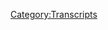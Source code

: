 {{Transcript
    | title         = [[748: November 16, 2022]]
    | caption       = [https://knowledgefight.libsyn.com/748-november-16-2022 Listen to this episode on Libsyn]
    | episodeNumber = [[748: November 16, 2022|748]]
    | length        = 01:32:34
}}

{{MessageBox
    | header     = Warning: Bot Generated Content
    | text       = This transcript was automatically generated by transcription software and likely contains many mistakes and misattributions. Please check the audio for definitive quotes, attribution, and context.
    | image      = N3yvass4myg91.webp
    | imagewidth = 50px
    | id         = warning
}}

{{TranscriptBlock
    | name      = Alex Jones
    | timestamp = 00:00:04.000
    | text      = Red Alert. Red alert red alert. Red Alert not not not not not not not knowledge damn and Jordan I am sweating knowledge party.com It's time to pray.
}}

{{TranscriptBlock
    | name      = Donald Trump
    | timestamp = 00:00:21.000
    | text      = I have great respect for knowledge.
}}

{{TranscriptBlock
    | name      = Alex Jones
    | timestamp = 00:00:24.000
    | text      = Knowledge. I'm sick of them posing as if they're the good guys shank me or the bad guy knowledge.
}}

{{TranscriptBlock
    | name      = Donald Trump
    | timestamp = 00:00:30.000
    | text      = Dan and Jordan knowledge
}}

{{TranscriptBlock
    | name      = Alex Jones
    | timestamp = 00:00:31.000
    | text      = fight need money Andy and pansy Sandy you're shopping Andy and Pam handy and Hans Bray and the Evangel surely are placeholders.
}}

{{TranscriptBlock
    | name      = Andy In Kansas
    | timestamp = 00:00:51.000
    | text      = Huge fan I love your word. Knowledge by
}}

{{TranscriptBlock
    | name      = Alex Jones
    | timestamp = 00:00:55.000
    | text      = now knowledge fight.com
}}

{{TranscriptBlock
    | name      = Dan
    | timestamp = 00:00:59.000
    | text      = Hey everybody, welcome back. We're gonna dudes like sit around worship at the altar of slain. Talk a little bit about Alex Jones. Oh,
}}

{{TranscriptBlock
    | name      = Jordan
    | timestamp = 00:01:07.000
    | text      = windy. We are dan de Jordan.
}}

{{TranscriptBlock
    | name      = Dan
    | timestamp = 00:01:09.000
    | text      = Damn, Jordan,
}}

{{TranscriptBlock
    | name      = Jordan
    | timestamp = 00:01:10.000
    | text      = quick question for you. So it's a great spot today. But
}}

{{TranscriptBlock
    | name      = Dan
    | timestamp = 00:01:12.000
    | text      = my bright spot today Jordan is I don't know if it's because winter is upon us. It went from 70 to 30 in a week can't be out. It legitimately was like 70 degrees last Wednesday. That was an anomaly. It was it was unseasonably warm that day. Right. But the 40 degree to who? Anyway, I've been a little down. Sure I've mentioned this to you. Yes. Been been having some mental health days. People will, you know, it happens when you wrestle with some some depression. That'll happen. Folks who don't you know, you have some total days. And one of the things that I have done, traditionally, I need to make a change, I need to make some kind of a change in order to sort of get myself out of the funk. A little bit sometimes. And one of the one of my old habits was a shaved my head. Yes. And I decided maybe those days should be behind me. And I should get haircuts. And probably wise. Just
}}

{{TranscriptBlock
    | name      = Jordan
    | timestamp = 00:02:15.000
    | text      = look good with hair and you got a strong head of hair for your age. My man, you gotta you gotta rock it while you can't
}}

{{TranscriptBlock
    | name      = Dan
    | timestamp = 00:02:20.000
    | text      = guess. Yeah. But so I decided I still gotta shave something. Sure. And so I got a back shaver naturally. I have never shaved my back before my 38 years of life. Sure. And here's the thing. I thought it would be super easy with one of those arm things, those long razors that you could put behind your back? Why? No, no, no.
}}

{{TranscriptBlock
    | name      = Jordan
    | timestamp = 00:02:46.000
    | text      = Why would you think it would be easy? Because
}}

{{TranscriptBlock
    | name      = Dan
    | timestamp = 00:02:48.000
    | text      = it's a tool. It's like we have gotten this tool.
}}

{{TranscriptBlock
    | name      = Jordan
    | timestamp = 00:02:52.000
    | text      = Are you saying that because we've made it this far. At some point someone should have made eight an easy to use.
}}

{{TranscriptBlock
    | name      = Dan
    | timestamp = 00:02:58.000
    | text      = I figured they had a cover. I think Yeah, I figured all right. Here's the problem. It's hard to shave your back. We have an old problem in order to make it easy. We have got this weird thing, right? No, it is still not easy. I don't think I did a good job. So far. The only result I've experienced because of it is it feels a little bit different. And we're gonna put a shirt on. Yeah, that sounds about right. That sounds about right. Hey, new experiences, right? Yeah, yeah,
}}

{{TranscriptBlock
    | name      = Jordan
    | timestamp = 00:03:25.000
    | text      = I was. I'm struggling to that. You know, obviously, I love you. You're my best friend. You're my partner. I really don't know if I've got it in me to shave your back for you. I just don't know. I didn't ask. I know you didn't ask. And that's why I'm saying this upfront, so we don't get into any awkward situation. Appreciate that. That's fine.
}}

{{TranscriptBlock
    | name      = Dan
    | timestamp = 00:03:43.000
    | text      = I did take it in waves. I did a little you know, I did a little work on it. Right. And like a couple hours later, maybe it came back a little bit. Yeah, I still don't like I said I still don't think I did a great job. Hey, but anyway, I do. I don't know. I don't know what I'm gonna do. I think this is probably because I've shaved my arms in anticipation of getting that tattoo. Right. But it didn't end up getting gorgeous. I think that kicked off a what's it like? Oh man thing. And so now I know.
}}

{{TranscriptBlock
    | name      = Jordan
    | timestamp = 00:04:12.000
    | text      = Oh, my first my first leg piece I got my entire like upper thigh. A whole thing done. And they shaved the whole thing. I swear to God for another year. I just kept shaving it. It felt really good to be smooth. I just kept on going. I was like Why stop now?
}}

{{TranscriptBlock
    | name      = Dan
    | timestamp = 00:04:28.000
    | text      = I know that from like when I have shaved my head being in the shower and the water hitting your bald head. Really great. Like there's something to that. Be Yeah, we'll see. We'll see what happens anyway. I feel a little better. Good about you.
}}

{{TranscriptBlock
    | name      = Jordan
    | timestamp = 00:04:41.000
    | text      = What's my bright spot is my wonderful my pet my perfect wife. She had both her COVID booster and her flu booster yesterday. So this is a bright spot fluid. Yeah, that functions as a PSA to everybody gets your booster shot. That's an all that stuff
}}

{{TranscriptBlock
    | name      = Dan
    | timestamp = 00:05:00.000
    | text      = I hear this season's flu is quite bad both from the CDC and anecdotally from some folks I know who have nailed it. Oh, boy. So I would I would second that. That's probably a good idea.
}}

{{TranscriptBlock
    | name      = Jordan
    | timestamp = 00:05:13.000
    | text      = Yeah. Well, I'm happy for her. Luckily, I am immune to all infectious diseases, so I don't have to worry about it. It's nice.
}}

{{TranscriptBlock
    | name      = Dan
    | timestamp = 00:05:20.000
    | text      = That is one of the advantages of being the chosen one of the greats. Yeah. So Jordan, today we have an episode to go over. So I had sort of prepared that we were going to, you know, maybe go back to the past shakeout To be honest, things are real boring in 2003. I'm going to skip ahead. I think that's why I'm skipping ahead to December 2003. For our next time we go back to the past, but unfortunately, we were pulled back to the present by some very important things that is that Trump announced his candidacy. Yeah, to run in 2024. Yeah. So today, we will be talking about the aftermath of this on November 16 2020, to see how Alex wrestles with the reality that he's going to have to make a choice. Yep.
}}

{{TranscriptBlock
    | name      = Jordan
    | timestamp = 00:06:02.000
    | text      = The way it is. And right now, it has not been a huge groundswell of excitement from what I'm hearing.
}}

{{TranscriptBlock
    | name      = Dan
    | timestamp = 00:06:08.000
    | text      = I would say the opposite. Everyone
}}

{{TranscriptBlock
    | name      = Jordan
    | timestamp = 00:06:11.000
    | text      = has apparently heard this and God, oh, god, he's just trying to get out of jail. Well,
}}

{{TranscriptBlock
    | name      = Dan
    | timestamp = 00:06:16.000
    | text      = I think some people are saying that some people are saying, we did this dance already. Some people are saying, God, God, but Alex is going to get down to really the the the nuts and bolts of it. He's gonna talk about his feelings about this announcement. Sure, he's gonna play all the relevant coverage in the footage from Trump's announcement. Okay, and we'll get down to business on that. But first, Jordan, let's say hello to somebody. Wow, that's great idea. So first June who got one of Dan's brightspot buttons, so it'd be wild if they didn't become a policy wonk. At some point. You were now policy wonk, thank you.
}}

{{TranscriptBlock
    | name      = Alex Jones
    | timestamp = 00:06:51.000
    | text      = I'm a policy wonk.
}}

{{TranscriptBlock
    | name      = Jordan
    | timestamp = 00:06:52.000
    | text      = Thank you very much.
}}

{{TranscriptBlock
    | name      = Dan
    | timestamp = 00:06:53.000
    | text      = I gotta say this brings up an important point. And that is, I think that at least one of these other brightspot Buttons might have gotten lost in the mail. Or you may need to make some more because I know that one has been out and I haven't heard back from anybody that had arrived. Okay. And that one just went out. So there may actually, I think I might bump it up to five. Okay, I think that's what I might do. All right. I don't know. I gotta figure this out. Because it's really unsatisfying. Especially.
}}

{{TranscriptBlock
    | name      = Jordan
    | timestamp = 00:07:24.000
    | text      = Last is unfortunate.
}}

{{TranscriptBlock
    | name      = Dan
    | timestamp = 00:07:27.000
    | text      = Also, Scott T, happy birthday. This is from Brana. But it is also back on September 10. Oh, we are a little bit late. But Happy Birthday, your boss.
}}

{{TranscriptBlock
    | name      = Alex Jones
    | timestamp = 00:07:36.000
    | text      = I'm a policy wonk.
}}

{{TranscriptBlock
    | name      = Jordan
    | timestamp = 00:07:37.000
    | text      = Thank you very much.
}}

{{TranscriptBlock
    | name      = Dan
    | timestamp = 00:07:38.000
    | text      = Next this is a different Dan from Chicago Brett. Parenthetically, also a trader and I support this message. Thank you so much. For now policy won't.
}}

{{TranscriptBlock
    | name      = Alex Jones
    | timestamp = 00:07:45.000
    | text      = I'm a policy wonk.
}}

{{TranscriptBlock
    | name      = Jordan
    | timestamp = 00:07:46.000
    | text      = You're a trader Dan,
}}

{{TranscriptBlock
    | name      = Alex Jones
    | timestamp = 00:07:48.000
    | text      = you're a trader Dan,
}}

{{TranscriptBlock
    | name      = Dan
    | timestamp = 00:07:49.000
    | text      = who next new walk in the mix. Elliot from Melbourne, the real Melbourne and Australia. Not that bullshit. One in Florida that keeps on getting my packages. Thank you so much for now, ballsy Wong.
}}

{{TranscriptBlock
    | name      = Alex Jones
    | timestamp = 00:07:59.000
    | text      = I'm a policy wonk.
}}

{{TranscriptBlock
    | name      = Jordan
    | timestamp = 00:08:00.000
    | text      = Thank you very much. And I believe it's Melbourne, Melbourne.
}}

{{TranscriptBlock
    | name      = Dan
    | timestamp = 00:08:04.000
    | text      = Next blue for Palooza and burger flippin squashes. Thank you so much. You're an owl. ballsy. Well,
}}

{{TranscriptBlock
    | name      = Alex Jones
    | timestamp = 00:08:09.000
    | text      = I'm a policy wonk. Thank
}}

{{TranscriptBlock
    | name      = Jordan
    | timestamp = 00:08:10.000
    | text      = you very much.
}}

{{TranscriptBlock
    | name      = Dan
    | timestamp = 00:08:11.000
    | text      = And early. Alex Jones sounds like a man with a perpetual mouthful of mashed potatoes. Thank you so much. You're on our policy walk.
}}

{{TranscriptBlock
    | name      = Alex Jones
    | timestamp = 00:08:17.000
    | text      = I'm a policy wonk. We're watch.
}}

{{TranscriptBlock
    | name      = Dan
    | timestamp = 00:08:20.000
    | text      = Next we have a technocrat Jordan. Great in the mix. This is this is a fairly special one. This is an old old buddy of mine. So thank you so much to Micah knows where Dan's dirty laundry truck secrets are buried. You're now a technocrat.
}}

{{TranscriptBlock
    | name      = Alex Jones
    | timestamp = 00:08:32.000
    | text      = I'm a policy wonk telling you brilliant someone someone sought him out sent me a bucket of poop daddy sharp. Jar Jar Binks has a Caribbean black action. He's a loser. Little little teeny baby. I don't want to hate black people. I renounce Jesus Christ
}}

{{TranscriptBlock
    | name      = Dan
    | timestamp = 00:08:52.000
    | text      = old old buddy of mine, one of his nicknames would actually docs him so it also goes by sweet butter known as sweet butter.
}}

{{TranscriptBlock
    | name      = Jordan
    | timestamp = 00:09:04.000
    | text      = Sure, sure. sweet butter on the street. Okay,
}}

{{TranscriptBlock
    | name      = Dan
    | timestamp = 00:09:09.000
    | text      = he was one of the four people who lived in a house. They were all year older than me. We all worked at the movie theater together. And they lived at this house. And I dropped out of high school and so I was just over their house all the time getting drunk, having having a blast, just freedom in an irresponsible way. Of course, of course. And so one day I don't know exactly what it was. It might have been a party we had over the house. It might have just been another night of me Chuck and booze. Sure, sure. But I passed out on the front lawn. And I guess because it's a residential neighborhood and people didn't want frowned upon. frowned upon a lot of squares, generally speaking, frowned upon. So they put a tarp on me.
}}

{{TranscriptBlock
    | name      = Jordan
    | timestamp = 00:09:52.000
    | text      = They didn't want you to lower property value. You can do it in one night. If a property valuer walks by well, you're up The lawn sleeping. Everybody loses a grand on their on their
}}

{{TranscriptBlock
    | name      = Dan
    | timestamp = 00:10:03.000
    | text      = values. So I wake up the next morning on in under a tarp to someone kicking me and a car horn honking and I open up the tarp and it's Micah's little brother. And his mom isn't too bad picking them up to like go to breakfast or something, of course. And that was not my finest hour. Anyway, thank you sweet butter.
}}

{{TranscriptBlock
    | name      = Jordan
    | timestamp = 00:10:29.000
    | text      = If I if you if you do see a man underneath the tarp, your first thought is dead body, right, your first thought is dead body. And that raises a lot of a lot more property valuation questions
}}

{{TranscriptBlock
    | name      = Dan
    | timestamp = 00:10:39.000
    | text      = and my mom like his little brother, nope, decided to kick.
}}

{{TranscriptBlock
    | name      = Jordan
    | timestamp = 00:10:44.000
    | text      = That's not a terrible idea if you were a dead body.
}}

{{TranscriptBlock
    | name      = Dan
    | timestamp = 00:10:47.000
    | text      = It's not respectful. That's fair. Anyway, we start here on the 16th. And Alex is not jumping straight into the Trump news because there is other news. So that's what I wanted
}}

{{TranscriptBlock
    | name      = Alex Jones
    | timestamp = 00:10:59.000
    | text      = to start the broadcast with today. Is that Mars news today? I told you probably a air defense missile by that clip and come back just to show this to our research folks. We actually study a lot of things. We don't just shut up here and say things I do make mistakes, but not on purpose.
}}

{{TranscriptBlock
    | name      = Dan
    | timestamp = 00:11:16.000
    | text      = So Alex is obsessed with bragging about how he had knee jerk announced that the missiles that had hit Poland Ah, well, it's probably a surface to air missile missile defense from Ukraine. Sure. And now the signs are pointing to that being the case. Sure. And so he got something right accidentally, right. He is so excited by
}}

{{TranscriptBlock
    | name      = Jordan
    | timestamp = 00:11:38.000
    | text      = by virtue of knee jerk defending anything Russia does, he may have inadvertently got it right.
}}

{{TranscriptBlock
    | name      = Dan
    | timestamp = 00:11:45.000
    | text      = And so he plays the clip of himself saying this on a previous show.
}}

{{TranscriptBlock
    | name      = Jordan
    | timestamp = 00:11:50.000
    | text      = Oh, my God, of course he does. And says over and over again. totally nailed it. Now
}}

{{TranscriptBlock
    | name      = Dan
    | timestamp = 00:11:54.000
    | text      = that's what's leading the show. Okay. It was right. I was potentially right about
}}

{{TranscriptBlock
    | name      = Jordan
    | timestamp = 00:11:59.000
    | text      = this is this is exactly like if he was in his office, and he like just threw a ball of paper all the way across into a into a garbage can. And nobody saw it, but it was recorded. So he's like, I'm just gonna play this over. You guys see this? I nailed it. Right in the
}}

{{TranscriptBlock
    | name      = Dan
    | timestamp = 00:12:15.000
    | text      = right in the bed. Good job, man. Good job. Proud of you know, I did it. So now on to Trump.
}}

{{TranscriptBlock
    | name      = Alex Jones
    | timestamp = 00:12:20.000
    | text      = Okay. The big news and joining us is Roger Stone. I want to play several clips here and then go to Roger, this is Trump last night making the big announcement he is running for 2024. We told you months ago that he had told people very close to the President and very close to this show that indeed, he was running. The only question was When so we are tomorrow's news. Today yet again.
}}

{{TranscriptBlock
    | name      = Dan
    | timestamp = 00:12:41.000
    | text      = You're not vindicated? You said he was going to do it
}}

{{TranscriptBlock
    | name      = Jordan
    | timestamp = 00:12:44.000
    | text      = on the Fourth of July strategic flexibility was roughly five months ago. Right.
}}

{{TranscriptBlock
    | name      = Dan
    | timestamp = 00:12:49.000
    | text      = I mean, like that's not fair. No, that's not fair. Can't do that. Doesn't count doesn't count. negative points. And I think I think just about anybody, like could have ended predict Trump was gonna run again. Yeah. I think I think that's not like the wildest tomorrow's news today kind of shit, especially when you were so wrong about the he's set to announce.
}}

{{TranscriptBlock
    | name      = Jordan
    | timestamp = 00:13:14.000
    | text      = Yeah, this is this is like predicting that he was a Ukraine anti defense missile, but it was in the next war that I got it. No, it wasn't this war. Okay. But 10 years from now, it's the next war that I nailed that one, right. Yeah.
}}

{{TranscriptBlock
    | name      = Dan
    | timestamp = 00:13:28.000
    | text      = I think he could probably gain a little bit of like, Haha, I wasn't far off if Trump announced on July 7. Yeah. We'll talk. Sure. So Alex plays some clips in here. Here's one of them.
}}

{{TranscriptBlock
    | name      = Alex Jones
    | timestamp = 00:13:42.000
    | text      = And then Trump says we will take America back. And we will put a stop to these electronic systems immediately. On Demand voter ID same day voting and only paper ballots. Here is the President announcing in his key statement,
}}

{{TranscriptBlock
    | name      = Donald Trump
    | timestamp = 00:13:57.000
    | text      = I am tonight announcing my candidacy for President of the United States. We will do whatever it takes to bring back honesty, confidence and trust in our elections. To eliminate cheating, I will immediately demand voter ID same day voting and only paper ballots.
}}

{{TranscriptBlock
    | name      = Dan
    | timestamp = 00:14:30.000
    | text      = So Alex plays a few clips of Trump's speech, but he doesn't play some of them that I think were really troubling, interesting one that I think he's maybe should have commented on was when he called cities in America cesspools of blood. Sure,
}}

{{TranscriptBlock
    | name      = Jordan
    | timestamp = 00:14:46.000
    | text      = sure. cesspools of blood. Uh huh. I don't know if that even makes grammatic sense.
}}

{{TranscriptBlock
    | name      = Dan
    | timestamp = 00:14:51.000
    | text      = He said that we're gonna go to Mars. base on Mars Fletcher, why it's happening what? There was a period where he got lost In the term corridors of power, sure, and he kept talking about how we're gonna take the corridors back. He clearly was all scripted, just like those corridors.
}}

{{TranscriptBlock
    | name      = Jordan
    | timestamp = 00:15:09.000
    | text      = Gotta have those corridors.
}}

{{TranscriptBlock
    | name      = Dan
    | timestamp = 00:15:11.000
    | text      = But the most important thing I think that Alex needs to rebut here or talk about is Trump went on a quite protracted rant about how you need to kill drug dealers. Sure, he was what he was saying that in China, they have quick trials, where they would catch a drug dealer and then have a quick trial, and then that night they'd be executed. And that's what we've got to do here in America. And he even said, quote, it's the only way
}}

{{TranscriptBlock
    | name      = Jordan
    | timestamp = 00:15:39.000
    | text      = what 80% Of the people I have ever met have dealt drugs at one point or another. told me
}}

{{TranscriptBlock
    | name      = Dan
    | timestamp = 00:15:48.000
    | text      = they'd be all dead. Yeah, I think that's a little bit unhinged. I think it's a well, I mean, like, I would say, almost, you know, a large portion of the country is leaning much, much more towards decriminalization, right? More states are legalizing recreational use of marijuana and Trump is like, No, fuck, Kayla,
}}

{{TranscriptBlock
    | name      = Jordan
    | timestamp = 00:16:12.000
    | text      = that is this is wild of all the things that I would have expected. I mean, it's it listen Far be it for me to not have my pulse on the modern voter. But I don't think you can go from paper ballots is the hallmark of my campaign and also state murder on a daily
}}

{{TranscriptBlock
    | name      = Dan
    | timestamp = 00:16:31.000
    | text      = basis. Sure. I mean, it would be outrageous the amount of murder you would be doing. Oh, much murder. Alex should have a principled opposition to this on that point. It's so offensive to him to hear as a libertarian. Yeah. Yeah. So that's one and then two, Trump is talking about this as like something that he talked to Xi about. And like, this is something that China does well, and Alex would be offended by the idea of taking policy decisions from communist China.
}}

{{TranscriptBlock
    | name      = Jordan
    | timestamp = 00:17:01.000
    | text      = Yeah, I'm wondering if conservatives are aware so far, that from their tea party beginnings, they have conservative themselves all the way into thinking Sharia law is actually pretty great. As long as we don't call it that. We call it Christian law, but
}}

{{TranscriptBlock
    | name      = Dan
    | timestamp = 00:17:19.000
    | text      = a little bit of a different brand.
}}

{{TranscriptBlock
    | name      = Jordan
    | timestamp = 00:17:21.000
    | text      = And why not have a dictatorship and murder people all the time, right?
}}

{{TranscriptBlock
    | name      = Dan
    | timestamp = 00:17:26.000
    | text      = You want to do on a dime sack
}}

{{TranscriptBlock
    | name      = Jordan
    | timestamp = 00:17:28.000
    | text      = real, real smaller government stuff here is? Listen. You can't be we got to kill you gotta kill 40% of America right now.
}}

{{TranscriptBlock
    | name      = Dan
    | timestamp = 00:17:39.000
    | text      = It's, I mean, look, that obviously, was maybe Trump going a little off script than his prepared remarks. Sure. I would hope knows, cuz a lot of it was so boring, because he just reading like he just reading a prepared thing. Yeah. Right. Yeah. And that part was deeply upsetting. And I think based on like Alex's response, especially like, I questioned whether Alex watched the full hour speech, right. I imagined he might not have I question anybody in second. If he has them. I would say that the goal or the the, you know, the move is just like, well, that's bad. But let's pretend he didn't say that. Yeah, it's just like, go, let's just go around the side of that. Yeah, I
}}

{{TranscriptBlock
    | name      = Jordan
    | timestamp = 00:18:25.000
    | text      = feel like that seems to be the main move for just about everybody at this point. Let's just pretend he didn't say anything. Let's just get out. It
}}

{{TranscriptBlock
    | name      = Dan
    | timestamp = 00:18:33.000
    | text      = was really, really troubling things happen. So Alex, now that Trump has announced has a feeling about this, I'll say
}}

{{TranscriptBlock
    | name      = Alex Jones
    | timestamp = 00:18:41.000
    | text      = this. I've been on the fence about Trump the Spanish because I see it as a civil war and a distraction Sybil, but seeing all the Neo cons and the Democrats in the deep state, and Ivanka and Jared come out against her own dad really makes me like Trump more. And watching the entire media pile on really likes, really makes me like Trump more just reminding me how much the power structure absolutely hates his guts.
}}

{{TranscriptBlock
    | name      = Dan
    | timestamp = 00:19:08.000
    | text      = That's This is so annoying, the more so annoying,
}}

{{TranscriptBlock
    | name      = Jordan
    | timestamp = 00:19:11.000
    | text      = the more of this boat runs into this iceberg, the more I think this Titanic is gonna make it, I think is if we keep ramming this iceberg a little bit harder. I know we're taking on water right now. But I think we can push through.
}}

{{TranscriptBlock
    | name      = Dan
    | timestamp = 00:19:25.000
    | text      = Everybody hates this guy, and I gotta say, like him. Like that about which is
}}

{{TranscriptBlock
    | name      = Jordan
    | timestamp = 00:19:31.000
    | text      = him to the top of my list. Such an idiot. His own family wishes murder, puts him up my highest list. That's a you know, he's good.
}}

{{TranscriptBlock
    | name      = Dan
    | timestamp = 00:19:40.000
    | text      = So, Roger is on Show, which is also a sign. You know, like, if you're having Roger on for the response. That means you want pro Trump cover? Yeah,
}}

{{TranscriptBlock
    | name      = Jordan
    | timestamp = 00:19:49.000
    | text      = absolutely.
}}

{{TranscriptBlock
    | name      = Dan
    | timestamp = 00:19:50.000
    | text      = And Rajat not only thinks that the 2016 election they tried to steal the 2020 election was stolen. The 2022 midterm was stole? Why not? But what uh, what about 1888?
}}

{{TranscriptBlock
    | name      = Unknown Speaker
    | timestamp = 00:20:04.000
    | text      = That's obviously challenging history Alex only once in our American history has a President Grover Cleveland was elected in 1885. In 1888, it was stolen from him in a disputed election, where he clearly by the way, got a majority of the popular vote. And then he came back. Are we caring about that now? 93. The energy in the room last night reminded me of 2015 and 2016. It was the old Trump, the old anti establishment Trump. He was very disciplined. He was very much on message
}}

{{TranscriptBlock
    | name      = Dan
    | timestamp = 00:20:41.000
    | text      = and that is not true. You ranted about killing drug dealers for
}}

{{TranscriptBlock
    | name      = Jordan
    | timestamp = 00:20:44.000
    | text      = a bit. Yeah, but
}}

{{TranscriptBlock
    | name      = Dan
    | timestamp = 00:20:45.000
    | text      = you just say it was old Trump in both senses of the word. Sure. The answer Grover Cleveland was robbed man.
}}

{{TranscriptBlock
    | name      = Jordan
    | timestamp = 00:20:54.000
    | text      = I mean, I do recall, he won the popular vote and there was some shady backroom dealings, but it's important to remember, he won the popular vote, he did not lose the popular vote in all of his elections. And that was like, ah, Rob's robbed. Right? Yeah.
}}

{{TranscriptBlock
    | name      = Dan
    | timestamp = 00:21:10.000
    | text      = If if the standard of like winning an election is the popular vote Hillary Clinton won in 2006. We'll never win again.
}}

{{TranscriptBlock
    | name      = Jordan
    | timestamp = 00:21:16.000
    | text      = Exactly. Yeah, it's all over. So that doesn't count in your mind. Yeah,
}}

{{TranscriptBlock
    | name      = Dan
    | timestamp = 00:21:21.000
    | text      = you shouldn't use that. You got to pretend that doesn't happen. Also, you had to go back 240 years, or whatever. 140 years
}}

{{TranscriptBlock
    | name      = Jordan
    | timestamp = 00:21:29.000
    | text      = is not the most recent of elections. So if you're still in the reconstruction era, it's been a tick. So Alex,
}}

{{TranscriptBlock
    | name      = Dan
    | timestamp = 00:21:36.000
    | text      = have been like, Look, man, people hate Trump. And I like it.
}}

{{TranscriptBlock
    | name      = Jordan
    | timestamp = 00:21:41.000
    | text      = I like it. Sure.
}}

{{TranscriptBlock
    | name      = Alex Jones
    | timestamp = 00:21:43.000
    | text      = I saw where Rupert Murdoch reportedly called Trump like he did six, seven years ago and said, if you continue to run, I'm not going to support you. I'm gonna support a Democrat. Well, I mean, he did that before and then flip flop back to Trump later. So good boy, this is a feather in Trump's cap that he's got the establishment lined up against him and not good for the Sanders having them lined up for him. That does not bode well for DeSantis, even though I really liked the SANUS.
}}

{{TranscriptBlock
    | name      = Dan
    | timestamp = 00:22:05.000
    | text      = Okay, so in fairness, Rupert Murdoch hates Trump as a person and has for a long time before his 2016 Run. Yeah, Trump was a big media figure. And Murdoch is in the public publishing business, including tabloid as magazine so they weren't unfamiliar with each other at that point. Gradually, Jared Kushner convinced Murdoch to sit down and talk with Trump. And this led to Murdoch realizing that Trump was actually running, and that all signs pointed to him being the inevitable Republican nominee. So he endorsed him. I'm sure he would have preferred a different primary candidate to have won the nomination, but I don't think he was going to back Hillary. Yeah. I think he would have just been like, I don't like this guy. Yeah. All right, fine. He's running.
}}

{{TranscriptBlock
    | name      = Jordan
    | timestamp = 00:22:45.000
    | text      = Important. important to keep in mind as, as people keep trying to throw narratives around people long before anything even close to a presidential election is run is that Hey, fuck all of these. They're arguing bullshit. At the end of the day, they're gonna get in line behind racism. Let's call them the down, guys. Okay.
}}

{{TranscriptBlock
    | name      = Dan
    | timestamp = 00:23:04.000
    | text      = I mean, 2016 should teach a lot of lessons about the primary and how sort of humiliated so many people were who were trying to take Trump out in the primaries,
}}

{{TranscriptBlock
    | name      = Jordan
    | timestamp = 00:23:17.000
    | text      = and then they fell in line like the cowards and weaklings they are. Yeah.
}}

{{TranscriptBlock
    | name      = Dan
    | timestamp = 00:23:24.000
    | text      = So Alex is really just kind of trying to justify supporting Trump, basically. I mean, that's the overall vibe you're getting here.
}}

{{TranscriptBlock
    | name      = Alex Jones
    | timestamp = 00:23:32.000
    | text      = Back to Trump and his announcement. I've said look, start coming out more against the shots start coming out saying no mandates, which he's already done, and really hammered stay away from children. And now more and more Trump's doing that. So he's moving in the right direction. Here he is last night. I will get
}}

{{TranscriptBlock
    | name      = Unknown Speaker
    | timestamp = 00:23:49.000
    | text      = Biden's radical left ideology out of our military. And I did. I did and then the white day they put it back they said executive back it was gone. We will abolish every Biden COVID mandate and rehire every patriot who was fired from our military with an apology and full back then. Oh, boy. What,
}}

{{TranscriptBlock
    | name      = Jordan
    | timestamp = 00:24:12.000
    | text      = yeah, what are we talking about?
}}

{{TranscriptBlock
    | name      = Dan
    | timestamp = 00:24:14.000
    | text      = We're talking about hiring vaccine denier folk who didn't want to get a vaccine. We're gonna hire him back with a full back pay to the military. Right.
}}

{{TranscriptBlock
    | name      = Jordan
    | timestamp = 00:24:23.000
    | text      = I understand conservatives live in wackadoodle world and that's great, but I just didn't know that. That was a thing that would get an applause. Wouldn't somebody be like a What about all of the other problems that we're facing?
}}

{{TranscriptBlock
    | name      = Dan
    | timestamp = 00:24:37.000
    | text      = Oh, you're talking about like drug dealers living
}}

{{TranscriptBlock
    | name      = Jordan
    | timestamp = 00:24:39.000
    | text      = well see now I wasn't God with a different policy thing again. Yeah, he's announced policies sound like an insane person's diary.
}}

{{TranscriptBlock
    | name      = Dan
    | timestamp = 00:24:48.000
    | text      = No, you're not wrong. Okay. So one thing you you're not getting here is a visual on Trump. No, I'm not thank God. So I'm gonna allow a little bit of a you know, there's a paint a picture for sure.
}}

{{TranscriptBlock
    | name      = Alex Jones
    | timestamp = 00:24:59.000
    | text      = Now let me on another good point. Trump looks great. But that photo up from last night with Roger and his wife and Trump, you guys all look great, but man Trump looks like he's lost 60 pounds or something. Dude looks
}}

{{TranscriptBlock
    | name      = Jordan
    | timestamp = 00:25:14.000
    | text      = good. I just fine. Fine, dude.
}}

{{TranscriptBlock
    | name      = Dan
    | timestamp = 00:25:17.000
    | text      = Looks good. Great. Great. Ah, good looks presidential 60 pounds down still don't care. He's fine, but okay, he's plumping
}}

{{TranscriptBlock
    | name      = Jordan
    | timestamp = 00:25:26.000
    | text      = and filling with blood filling it up with blind bags of blood boy. No wonder Yes. Even oranger than usual. He's on his 10th bag of blood today. Oh, he's plumping.
}}

{{TranscriptBlock
    | name      = Alex Jones
    | timestamp = 00:25:35.000
    | text      = Oh, man.
}}

{{TranscriptBlock
    | name      = Dan
    | timestamp = 00:25:36.000
    | text      = So Roger has some feelings about the House of Representatives now that it looks like the GOP is gonna be in control. Okay. He had some dumb ideas. Okay.
}}

{{TranscriptBlock
    | name      = Unknown Speaker
    | timestamp = 00:25:46.000
    | text      = The caucus vote in which Kevin McCarthy was selected over angry. Andrew Biggs is essentially meaningless. It does not make McCarthy's speaker. The only vote that makes him speaker is the vote of the full house in early January. At that juncture, he has to have at least 218 votes to become speaker. Now Congressman Matt Gates who said publicly that he has the votes to block that election. He doesn't need about a info to block that election. And all eyes are gonna be on Matt gates. So um, he is a he's pretty good politician.
}}

{{TranscriptBlock
    | name      = Alex Jones
    | timestamp = 00:26:27.000
    | text      = No, I mean, I agree. So what why, why? Why is Trump endorsing? And I really didn't like that last night fawning all over Kevin McCarthy.
}}

{{TranscriptBlock
    | name      = Unknown Speaker
    | timestamp = 00:26:35.000
    | text      = I find that problematic myself. I've argued against it. I look, I can't explain Trump. He is a force of nature. And sometimes he's wrong.
}}

{{TranscriptBlock
    | name      = Dan
    | timestamp = 00:26:44.000
    | text      = That's the kind of guy you want in charge. Hey,
}}

{{TranscriptBlock
    | name      = Jordan
    | timestamp = 00:26:47.000
    | text      = you know what, I want somebody who won't listen to anybody and doesn't change his mind, even if he's wrong.
}}

{{TranscriptBlock
    | name      = Dan
    | timestamp = 00:26:52.000
    | text      = So Matt Gaetz will absolutely not become Speaker of the House. And if he does try to pull a power play, he could fuck around and cause him really undesirable outcomes. The only way that this works is if he holds the party hostage. Yeah, if Gates has like seven votes that commit to not flipping no matter what he could threaten to tank, the GOP winning the speakership. In that situation, I guess he could try to force the rest of the GOP reps to get in line with him or let a Democrat be speaker. But I don't see that possibility happening. I think the best thing you can do, I mean, this is kind of decent politics is threatened to do this, right. And then negotiate some kind of a concession with McCarthy. Try and get maybe some positions in some committees, leverage use it to get what he wants. Exactly. But you're not going to get to be the speaker. McCarthy is going to be the speaker. Right? That is why Trump is being nice to him, because they live in reality.
}}

{{TranscriptBlock
    | name      = Jordan
    | timestamp = 00:27:51.000
    | text      = I would say that Matt gates is probably smart enough to realize that if his profile goes up any higher people are finally going to put him in jail where he belongs. I'm pretty sure he's a criminal of many different types. I
}}

{{TranscriptBlock
    | name      = Dan
    | timestamp = 00:28:05.000
    | text      = think he probably he strikes me as the sort who would love to be speaker in that role. I think he would. But the the reality of these numbers just doesn't work for him, he would have to, essentially, and like, the role, really, of the majority leader or the speaker in an in party leadership chair is about corralling votes. It's about getting people on the same page, right? And if you have seven people or whatever, that you're holding the vote hostage for, it's gonna be very difficult for you to take on the leadership position of all of those people. You've just pissed off. Yeah. And forced yourself to be. Yeah, in charge of it. Just it's, I don't I don't I know that Roger knows this. Yeah. And he's being a little bit dumb.
}}

{{TranscriptBlock
    | name      = Jordan
    | timestamp = 00:28:55.000
    | text      = No, it's, it's why it's wise to take a I mean, hey, in any negotiating position, you start by saying I would like 100% of what it is that we're going to go for. And they're like, how about we give you 10? And then you argue from there, you know, like Matt Gaetz said, I'm going to be the speaker of the house. And they're like, instead, how about you get a nice chair? And he's like, I like a nice chair. You know, like, that's how it works. Yeah, it gets it, you'll end
}}

{{TranscriptBlock
    | name      = Dan
    | timestamp = 00:29:19.000
    | text      = up with a committee position or something and everybody will move on. Yeah. So look, Roger has some harsh words for DeSantis. He is clearly now coming on to a more Trump position where he was kind of like both sides and Alex as a DeSantis is better about the vaccines narrative. Sure. And Roger wants Alex to get off that. Okay.
}}

{{TranscriptBlock
    | name      = Unknown Speaker
    | timestamp = 00:29:45.000
    | text      = But to go back to the point you made at the very top, but I want to be very clear about this. His position on vaccinations is identical to that of Ron DeSantis. If I need to bring you the video of Ron advocating the shot and sharing it will protect cue from infection, I can do you know, I
}}

{{TranscriptBlock
    | name      = Alex Jones
    | timestamp = 00:30:02.000
    | text      = remember Trump and DeSantis being being wrong. It's just that it's just the sadness has been been coming out against it more and put in that good church in general that I really like trying to save kids. All I've been trying to do is I'm not a politician. I'm not trying to be part of a political system. I'm an issue person. And so I want Trump to really hurt these boys in shots and save more people. I'll forgive him for being bamboozled into it. So I'm simply operating on the issues. And I know you do as well, but you operate in a political area. I don't Roger.
}}

{{TranscriptBlock
    | name      = Unknown Speaker
    | timestamp = 00:30:32.000
    | text      = All I'm saying is today, both of them oppose mandatory vaccinations. Both of them oppose vaccinations for those in the military. Both of them oppose the masking of our children. Their positions are identical. rhetorically, you're right. The governor has been more aggressive about it. But it at the end of the day, their positions are identical.
}}

{{TranscriptBlock
    | name      = Dan
    | timestamp = 00:30:55.000
    | text      = It's interesting how Alex is just like, I am a issue guy. And my issue is I hate vaccines, right? And if Trump will just do the thing that I want him to do, I'll write a story where he's fine. I'll come up with a way to like, convince myself that it's all good, because he's doing what I want him to do. Yeah,
}}

{{TranscriptBlock
    | name      = Jordan
    | timestamp = 00:31:17.000
    | text      = yeah. All right. That's about it. Cool. I do appreciate the I'm an issues guy. And my issues are, if everyone including his family hates him, makes me think he's a pretty good, good, pretty good guy for the job.
}}

{{TranscriptBlock
    | name      = Dan
    | timestamp = 00:31:31.000
    | text      = I think that that's not an issue for me. Seems like that should be an issue. So Roger wants DeSantis to stay governor.
}}

{{TranscriptBlock
    | name      = Unknown Speaker
    | timestamp = 00:31:41.000
    | text      = I want him to continue the job he's doing as governor where in the last two years of his term, he's been very strong. He's 42 years old. He's got plenty of time. I say he had again, if he wants to run, it's his prerogative. I think he clears the field. I'm not sure he can sustain a longer conversation. He's very good in a controlled environment. He's very controlled. He's very good when he controls have a microphone, but in a wide open, free of fighting debate with a brawler like Donald Trump. You know, I think Trump has personality he has he has presence. He's got some he often has a self deprecating humor. The governor's kind of charmless in that regard.
}}

{{TranscriptBlock
    | name      = Dan
    | timestamp = 00:32:28.000
    | text      = Trump has like a lot of ways you could describe his humor but self deprecating isn't one of them no notice started his speech where he was announcing his candidacy with we are the greatest movement perhaps that has ever happened in the greatest country on Earth. Yeah, we are we are it is it self deprecating. No
}}

{{TranscriptBlock
    | name      = Jordan
    | timestamp = 00:32:50.000
    | text      = way. You could read it that way. Because it's so narcissistic, that you think, well, there's no way a reasonable, reasonable human being would be anything but cleverly sarcastic about this absurd thing to say
}}

{{TranscriptBlock
    | name      = Dan
    | timestamp = 00:33:02.000
    | text      = even even if he's operating in the realm of parody? I don't think it's still self deprecating. No,
}}

{{TranscriptBlock
    | name      = Jordan
    | timestamp = 00:33:08.000
    | text      = absolutely not also, wow.
}}

{{TranscriptBlock
    | name      = Dan
    | timestamp = 00:33:09.000
    | text      = I don't think that it would be appropriate to say something like that about Ron DeSantis, two days ago.
}}

{{TranscriptBlock
    | name      = Jordan
    | timestamp = 00:33:18.000
    | text      = I would say he can't
}}

{{TranscriptBlock
    | name      = Dan
    | timestamp = 00:33:19.000
    | text      = handle himself except in a controlled environment. He's charisma. Lis
}}

{{TranscriptBlock
    | name      = Jordan
    | timestamp = 00:33:24.000
    | text      = Yeah. I think what Roger just said there was. Trump is going to make him mad. And then DeSantis is going to wind up dropping all the slurs that he doesn't say on the regular. Like, it's that kind of thing.
}}

{{TranscriptBlock
    | name      = Dan
    | timestamp = 00:33:37.000
    | text      = Trump is going to be a dick to him. Yeah. And then he's not gonna know how to handle it. Like he's gonna
}}

{{TranscriptBlock
    | name      = Jordan
    | timestamp = 00:33:42.000
    | text      = look like a fucking idiot. Yeah. Although I will say I was I was fairly confident that that's how I would go and we'll go up until I read the Trump's insults as Ron does sanctimony. Someone
}}

{{TranscriptBlock
    | name      = Dan
    | timestamp = 00:33:54.000
    | text      = else wrote that
}}

{{TranscriptBlock
    | name      = Jordan
    | timestamp = 00:33:55.000
    | text      = oh, that's garbage sauce. That's garbage. So
}}

{{TranscriptBlock
    | name      = Dan
    | timestamp = 00:33:59.000
    | text      = it's a first attempt.
}}

{{TranscriptBlock
    | name      = Jordan
    | timestamp = 00:34:00.000
    | text      = Yeah, it's bad if that's what he's gonna come with. I'm not worried about Ron DeSantis getting mad I
}}

{{TranscriptBlock
    | name      = Dan
    | timestamp = 00:34:06.000
    | text      = don't think I don't think we're in the throwing hands phase of this yet. Still just opening right right on the Sanctum a
}}

{{TranscriptBlock
    | name      = Jordan
    | timestamp = 00:34:14.000
    | text      = little jazz, a little jab, little jab. Okay, I'll let
}}

{{TranscriptBlock
    | name      = Dan
    | timestamp = 00:34:17.000
    | text      = you respond.
}}

{{TranscriptBlock
    | name      = Jordan
    | timestamp = 00:34:18.000
    | text      = We'll see how it goes. All right.
}}

{{TranscriptBlock
    | name      = Dan
    | timestamp = 00:34:20.000
    | text      = So Alex, not gonna say who he's picking? For sure. between Trump and DeSantis. We know it's pretty fucking cool. We
}}

{{TranscriptBlock
    | name      = Jordan
    | timestamp = 00:34:28.000
    | text      = all know I
}}

{{TranscriptBlock
    | name      = Alex Jones
    | timestamp = 00:34:29.000
    | text      = remember my God and I'm not gonna say which man I'm supporting. But I think I think overall, Trump is the better choice he enrages the system. They're totally scared of him and seeing the establishment get behind the Sanish makes my skin crawl, but I don't blame the Sanders for that.
}}

{{TranscriptBlock
    | name      = Dan
    | timestamp = 00:34:44.000
    | text      = Okay, so I'm not gonna say who I'm in favor of, but one guy I'm only gonna say positive things about and then the other one I'm gonna say a negative thing about right so you could decide right right but I'm not gonna say who I
}}

{{TranscriptBlock
    | name      = Jordan
    | timestamp = 00:34:54.000
    | text      = am. I am hedging my bets in the least hedge bubble way. I am going to be added all 99% On this one, and then 1% on the other. So you know that I have not yet decided between the two. You know, we call that we call that what
}}

{{TranscriptBlock
    | name      = Dan
    | timestamp = 00:35:09.000
    | text      = strategic flexible. I like it. So Roger has a explanation for the midterms. Okay, now we remember boats from North Korea, I recall that they were involved in 2020. Right.
}}

{{TranscriptBlock
    | name      = Jordan
    | timestamp = 00:35:24.000
    | text      = So Rogers got a really up his game here. No, he does not. Oh, no, I
}}

{{TranscriptBlock
    | name      = Dan
    | timestamp = 00:35:28.000
    | text      = mean, this is the Ron De sanctimonious game is love. Yeah, gotcha.
}}

{{TranscriptBlock
    | name      = Unknown Speaker
    | timestamp = 00:35:34.000
    | text      = Whether we nominate former President Donald Trump, whether we nominate Governor DeSantis or we nominate if we can't have free, fair, honest, transparent elections. what's just happened in Arizona is an abomination. The ballots that were tested the night before the election, are, are the correct 19 inches long. On election day. The paper ballots that are sent to only Republican precincts are 20 inches long. The machines are specifically made not not to accept them. In one case, an Election Judge I spoke to said a person tried to get the tabulator to receive their ballot 15 times and it was rejected while it's rejected because the trays inside the tabulator are not made to take that paper. Now this wasn't done by accident. This was done willfully.
}}

{{TranscriptBlock
    | name      = Dan
    | timestamp = 00:36:33.000
    | text      = Donjon So apparently, the globalists know that they couldn't get away with election hacking fraud this time and that too many people were out looking for the ballot mules so they couldn't box stuff. You know, that's just no good. So the only way they could think to steal the election was sending ballots an inch too big to Republican bowler places.
}}

{{TranscriptBlock
    | name      = Jordan
    | timestamp = 00:36:51.000
    | text      = Here's what I like about their terrible plans. Right. All right. One the globalist have terrible plans, because these people have terrible plans and no imagination. Right, right. The thing about it is there are diminishing returns their best idea is a bad plan. Well, and they thought they wasted that two years ago. So now we're all the way down to bad plan number 55. And the globalist bad plan is, uh huh. Add an inch.
}}

{{TranscriptBlock
    | name      = Dan
    | timestamp = 00:37:20.000
    | text      = You know, how obvious this would be to trace back like in terms of production orders, like, who made it an inch bigger, absolutely.
}}

{{TranscriptBlock
    | name      = Jordan
    | timestamp = 00:37:29.000
    | text      = Terrible plan, the
}}

{{TranscriptBlock
    | name      = Dan
    | timestamp = 00:37:32.000
    | text      = organization that would be required in order to do this would leave such a I mean, if you pardon the expression, a paper tray, it would be very obvious. So I'm excited to see that investigation. Yeah. Good luck, Roger. So this is based on the theory that was published in the Gateway Pundit relying wholly on the expertise of one person, a guy named Dan Sundin. At the end of this article and Gateway Pundit. There's a hat tip to David and Aaron Clements, who presumably brought this all to the attention of Jim Hoft twin brother, David Clements is a New Mexico State University Business School professor who's been suspended from his position because of vaccine and mask mandates. So he was protesting sounds right. She's gonna be rehired with back pay, of course, any moment actually. He was suspended with pay. Oh, so he's gotten to collect a salary while he's gone on tour around the country, appearing at rallies about how the 2020 election was stolen, among other various right wing conspiracy topics. He's been on that reawaken America tour. Clemens has been making interview videos on rumble about election fraud nonsense since 2020. And he's interviewed luminaries like Ron Watkins, and naturally, Dan Sundin. The two of them are associates in this election fraud stuff over the years. It's not like he's some unbiased expert who the Gateway Pundit, share,
}}

{{TranscriptBlock
    | name      = Jordan
    | timestamp = 00:38:47.000
    | text      = share, share his cover. Hey, they're getting the band back together.
}}

{{TranscriptBlock
    | name      = Dan
    | timestamp = 00:38:50.000
    | text      = I have no idea who Dan Sundin is. Other than that his resume is always written super vague on all of these websites. He is an expert. All right, I can tell you one thing about it and that he is not the same. Damn Sundin who's on the FBI is most wanted list for cyber crimes. Not the same. Okay? Because I watched a video interview with the guy from the election fraud conspiracy, and he looks nothing like the FBI.
}}

{{TranscriptBlock
    | name      = Jordan
    | timestamp = 00:39:16.000
    | text      = Plastic Surgery is what you're arguing here?
}}

{{TranscriptBlock
    | name      = Dan
    | timestamp = 00:39:20.000
    | text      = Nah, I don't I don't. Well, I mean, you could age hide in plain sight. Yeah.
}}

{{TranscriptBlock
    | name      = Jordan
    | timestamp = 00:39:24.000
    | text      = hide in plain sight. You know,
}}

{{TranscriptBlock
    | name      = Dan
    | timestamp = 00:39:26.000
    | text      = I'm I'm fairly convinced that I'm 100%. The same person, of course, but it is it is like a unique enough name that I was pretty. Yeah. Wait a second.
}}

{{TranscriptBlock
    | name      = Jordan
    | timestamp = 00:39:38.000
    | text      = Yeah, it is. It is. I have not heard many Egypt dance London's before and
}}

{{TranscriptBlock
    | name      = Dan
    | timestamp = 00:39:43.000
    | text      = you would both in the field of like technology. Yeah, that's a little odd. But yeah, not the not the criminal. All right. Anyway, Alex was right about this, this missile thing. And so Roger needs to congratulate him about
}}

{{TranscriptBlock
    | name      = Unknown Speaker
    | timestamp = 00:39:57.000
    | text      = Alex. This is really quite extraordinary. Are you look, I got up late today because I was up celebrating the historic announcement of Donald Trump. And therefore, when I went to bed, I heard that Russian missiles had attacked Poland. Then when I came on your broadcast, I saw you laying out the truth, then I went online figuring that Well, everybody else so probably be saying the same thing. Alex is saying, You know what, Alex? nobody other than Infowars. By and large, is reporting the truth. This underlines the importance of Infowars and why they are so desperate to take you down. This underlines the importance of Infowars and why I show value this platform. And and and this forum, because I know whenever there is a concerted effort at propaganda, regardless, regardless what the issue whether it's Donald Trump or whether it's Governor DeSantis so whether it's the situation in Ukraine or whether it's what the Red Chinese are up to the the safest place to go to find out what is really going on. And it's put out there fearlessly and when the knowledge that we're going to be attacked as conspiracy theorists and nut jobs and extremists and this one always makes me laugh white supremacists on which is false, is Infowars.
}}

{{TranscriptBlock
    | name      = Dan
    | timestamp = 00:41:24.000
    | text      = This is such a bullshit like these assholes pat themselves on the back so hard every time one of the random denials they make accidentally happens to end up being accurate. Alex did say that he thought the missile that he had Poland was a surface to air missile from Ukraine and it's now appearing that that is the case, but it's so dishonest for him to pretend he was the only person talking about this. A Newsweek article from a day before this episode was recorded said quote, The Associated Press initially cited an unnamed senior US intelligence confirming that Russia was indeed behind the cross border strike. hours later, the same outlets cited three US officials who said preliminary assessment suggests the missile was fired by Ukrainian forces in an attempt to to intercept an incoming Russian missile. On the same day as this episode Business Insider published an article including quote, a statement from the Office of Poland's president said it was highly probable that Ukraine had launched the surface to air missile in response to the Russian barrage and that quote, we have no evidence at the moment that the Russian made s 300 missile was fired by Russian forces. Sure. There were a lot of people, some random people on Twitter and some in official positions, who were jumping the gun to blame Russia, that is fair enough. But what Alex and Roger are doing is just as bad as any of those people. They're manufacturing a fake consensus that they stand in opposition to. They're pretending that everybody in the media, everyone in government, all the power establishment, we're pushing the message that Russia did this on purpose, and that Article Five should be invoked, and that it was only Infowars. The wrongly maligned, but always write truth tellers, who had the courage to stand up and say that it looks like it could be a surface to air missile. This is an illusion. They weren't the only ones to voice this kind of concern. And this possibility, this is a white supremacist outlet, and they're constantly wrong about almost everything. Alex didn't think Putin was going to try and invade past the dawn boss and said that Zelinsky was a double agent working for Putin. He said that Russia had paid off the Ukrainian army. So the war was only going to last a few days. He said that Putin was going to pump up probably nuke us tomorrow for like the last two months. Alex is full of shit. But every now and again, one of the things that he says out of a knee jerk defiance accidentally happens to end up looking accurate. And you can tell how rare it is by how excited he gets and how often he needs to bring these things up. Yeah, he's played this clip of him saying The missile was a surface to air missile three times on this episode, I believe. And I think and think about every time he has to answer for how he's constantly wrong about everything. He just yells Jussie Smollett, and things like Okay, great. Yeah, Alex makes a gigantic deal out of these rare instances and pretends the 1000s of times he's been wrong never happened, because this has the effect of subtly tricking the audience into thinking that he's right way more frequently than he actually is. It's a pretty simple and very intentional manipulation tactic. And I guess it works.
}}

{{TranscriptBlock
    | name      = Jordan
    | timestamp = 00:44:22.000
    | text      = Yeah. The weird thing is, this is probably the one spot where you could really kind of dig in with a conspiracy theory, that just that just kind of that kind of works either. Either way, you know, like if you're saying to me, the conspiracy theory is all the government's involved in this, except for the Ukrainian government have kind of correctly realized that if it is Russians have missiles, they did fire them. And even if it was an accident, it did cross over into Poland. That's a real big problem. Right? And that maybe, if it's an accident, maybe we all Just say, oh, Russia, Ukraine made the accident and then it's less of a problem. It's still a problem. But it's not the same problem. Now is it? Now if that we, if we find out six years later they do the investigation, and that's true, fine. That's great. It's just Why are you saying that you got this part? Right. This is a boring part.
}}

{{TranscriptBlock
    | name      = Dan
    | timestamp = 00:45:18.000
    | text      = I understand. I understand what you're saying. It's a boring narrative. Alex's conspiracy should be what you're saying. Exactly. He should be elevating his conspiracy, but he can't, because that would require him to say that Russia did do it.
}}

{{TranscriptBlock
    | name      = Jordan
    | timestamp = 00:45:32.000
    | text      = Right. But I mean, then he also gets to say everybody on the in the West is lying. I mean, it's so confusing, right.
}}

{{TranscriptBlock
    | name      = Dan
    | timestamp = 00:45:38.000
    | text      = But they're lying right away. That is advantageous to Russia. Sure. His angle would be did actually attack a NATO country?
}}

{{TranscriptBlock
    | name      = Jordan
    | timestamp = 00:45:48.000
    | text      = Well, yeah, that's true.
}}

{{TranscriptBlock
    | name      = Dan
    | timestamp = 00:45:49.000
    | text      = I think I think he would have some problems spinning, because that
}}

{{TranscriptBlock
    | name      = Jordan
    | timestamp = 00:45:52.000
    | text      = would be that would be tough to fit in his overall worldview. But that is right there. You know, it's not
}}

{{TranscriptBlock
    | name      = Dan
    | timestamp = 00:45:57.000
    | text      = far off. I mean, if you're, if you're talking about just like writing a conspiracy theory, you're right. It does have more like intriguing yarns to pull. Yeah, yeah. It's to pull as well. Yeah. So you got to support Infowars. We know this. And there's a reason and it's pay us a billion and a half dollars. Well, that's the real reason, right. But there's a storytelling reason. Okay. For the
}}

{{TranscriptBlock
    | name      = Alex Jones
    | timestamp = 00:46:22.000
    | text      = media makes fun of Roger Stone, shelling T shirts and shine stones. Yep. Yeah. Well, we go to the people, it's a badge of honor. It's a badge of how we're grassroots that we find ourselves films and high quality supplements and things that you need. And so please, you're not going to get the information we're about to cover next hour anywhere else. The euthanasia of children has now begun. Sorry, was the ones in places like Canada already starting here? What who powerful special reports on that? Even worse than I was reporting on yesterday? I'm gonna start the next hour on that. Oh, boy.
}}

{{TranscriptBlock
    | name      = Dan
    | timestamp = 00:46:57.000
    | text      = So yeah, they're euthanizing children. And that's why you've got to support Infowars. Wow. So I'm just sort of a content warning, I guess. I don't think anything is too severe, but there's gonna be a lot of conversation about like, assisted suicide in the in the coming clips. Um, so you know, I know that some people may have some feelings about that. So just be forewarned. That's going to be a much like rafters it will factor heavily into this conversation. Yeah. So here's, you know, Alex, we always love it when he tells us about how we belong to the city. We do belong to us. But sometimes there's other songs that he rants over, we can belong to many places. And if I'm, if I'm like, Jim, given this one, a 4.7, you should
}}

{{TranscriptBlock
    | name      = Alex Jones
    | timestamp = 00:47:46.000
    | text      = be in this position and persecuted by the most evil forces in the history of this planet. Their covert operations have now been drawn out in the open, a process of them trying to break us with the process of their downfall and destruction. It has been foretold. And now see it all beginning to manifest as the mind of man is made in the image of God, what we envision over time, you're able to realize that's why they feed us ugliness and death and destruction, and tell us more trash. So we manifest the dystopian system that Hollywood spreads. But we will manifest the blueprint that God has given us and our Stairway to Heaven. Alright, I want to do this. Some stations don't care this segment and this is some big news. I'm going to come back in with the latest developments on the next big rollout. They've been beta testing and that is forced government intimidated social credit score. Suicide. Well, wow. Yeah.
}}

{{TranscriptBlock
    | name      = Dan
    | timestamp = 00:48:56.000
    | text      = No, I think I mostly gave it a 4.7 because I think it's songs all right. Yeah,
}}

{{TranscriptBlock
    | name      = Jordan
    | timestamp = 00:49:00.000
    | text      = I mean, there's no passion he doesn't have the timing right at the beginning. You know, he's talking over the wrong parts. ads, and they're just you know, there's just songs that have it. Yeah, it's just an IT TO THE you belong to the city that makes it perfect for yelling nonsense.
}}

{{TranscriptBlock
    | name      = Dan
    | timestamp = 00:49:17.000
    | text      = I think that song it I don't know what it is, but it sounds like something I could definitely have on in the background. Enjoy. Alex rant. I'm not entirely sure. I have it. No. But I think you're I've started to crack the code, I think. Sure. I think Alex really just like saying and now.
}}

{{TranscriptBlock
    | name      = Jordan
    | timestamp = 00:49:36.000
    | text      = He likes it. Who hasn't spent a couple of days getting into the LaFontaine for a little too long. Come on.
}}

{{TranscriptBlock
    | name      = Unknown Speaker
    | timestamp = 00:49:42.000
    | text      = It has been foretold no words,
}}

{{TranscriptBlock
    | name      = Dan
    | timestamp = 00:49:49.000
    | text      = such a dork.
}}

{{TranscriptBlock
    | name      = Jordan
    | timestamp = 00:49:50.000
    | text      = It is you know, you can't in a world.
}}

{{TranscriptBlock
    | name      = Dan
    | timestamp = 00:49:53.000
    | text      = So here we go. Alex gets down to business and cites these two stories that he has Regarding assisted suicide, that he is now claiming is like killing children, euthanized. Children, right. And government social credit score, blah, blah, blah. Yeah,
}}

{{TranscriptBlock
    | name      = Jordan
    | timestamp = 00:50:11.000
    | text      = put them both together. Yeah.
}}

{{TranscriptBlock
    | name      = Alex Jones
    | timestamp = 00:50:13.000
    | text      = There are two reports that tie in to all of this. We're going to be getting to Canadian government preparing to euthanize children without parental consent is one of the reports and then globalist push mass suicide.
}}

{{TranscriptBlock
    | name      = Dan
    | timestamp = 00:50:27.000
    | text      = So these are the two stories that Alex is operating off of, and I guess they prove that the government is trying to force people into being euthanized. Sure. The first headline that he read is, it's about this Canadian law. It's just the title of a Greg Reese video that was cribbing, mostly from a Tucker Carlson segment. And that segment itself is reporting on an article that was posted on Barry Weiss's substack. All of this just boils down to the Canadian Parliament passing a revision to their medical assistance in dying legislation, also known as their made mid legislation share about who is eligible to receive that care. And this revision was passed in March 2021. But it doesn't take effect until next year. In that revision, they repealed the requirement that the patient's natural death was, quote, reasonably foreseeable, which is to say that they opened up this kind of care to patients who are not immediately terminal, but might be living a terrible amount of pain that is untreatable, right. The revision also specified, quote, that persons whose sole underlying medical conditions as mental illness are not eligible for medical assistance and dying. That is something that is obscured by Tucker's coverage. And then now Alex is just completely lying about right even if you take everything that Tucker says in his report as truth, the person who he's basing his entire story on is 23 years old. So this is not a child. Yeah, the headline, quote, globalist push mass suicide is just a video that was posted on banned dog video. It's a John Bowden report. Just a lot of it is covering similar territory. And some of Alex, you know, talking about the globalist want to kill everyone. Yeah, yeah, the second headline is even worth paying attention to but the first one does bring up a fairly important conversation, which is the sticky issues around assisted end of life care. Obviously, I do support access to this kind of care. But there are cases where things can be a little bit complicated. I do think that these are things that people should be talking about. But the perspectives of folks like Tucker and Alex are worthless, they aren't dealing with the issues as they actually exist. They're creating a fake version of the issue to use as a prop to attack their political enemies and keep their audiences in fear about how they're going to force your kids to be euthanized, or whatever. And in reality, when we get to this, there is going to be I'm going to play a little bit of the Greg Reese report. There. It is kind of a weird situation, that actually I have a suggested solution to Alex and his whole crew dolt. So anyway, here's the intro. Alex, give us to the Greg Reese report. All right.
}}

{{TranscriptBlock
    | name      = Alex Jones
    | timestamp = 00:53:09.000
    | text      = Big Pharma owned by the big banks to the EU and the W AP is promoting government extermination of the mentally ill and the physically disabled, calling it liberal and trendy. Bill Gates for death panels on steroids. Here is a critical Gregory's report and I'll give you the rest of the story.
}}

{{TranscriptBlock
    | name      = Dan
    | timestamp = 00:53:27.000
    | text      = First of all, I can't believe that Alex doesn't call these Reese's Pieces. It's such a fucking missed opportunity.
}}

{{TranscriptBlock
    | name      = Jordan
    | timestamp = 00:53:34.000
    | text      = You can't do it. Now you'd get a cease and desist. No, it happened instantly. It's
}}

{{TranscriptBlock
    | name      = Unknown Speaker
    | timestamp = 00:53:39.000
    | text      = a piece of news piece now
}}

{{TranscriptBlock
    | name      = Jordan
    | timestamp = 00:53:41.000
    | text      = you'd get a cease and desist from Reese himself. A company a Reese's Pieces? Yeah, you should watch out for his research thesis. No.
}}

{{TranscriptBlock
    | name      = Dan
    | timestamp = 00:53:53.000
    | text      = Reese's Pieces would be so good. I don't think they'd get sued.
}}

{{TranscriptBlock
    | name      = Jordan
    | timestamp = 00:53:57.000
    | text      = Yeah. Come when he goes to church, he's always talking about reasons Jesus.
}}

{{TranscriptBlock
    | name      = Dan
    | timestamp = 00:54:02.000
    | text      = Anyway, this is a completely inaccurate description of this report or the entire underlying story. Of course, here is the beginning of the report.
}}

{{TranscriptBlock
    | name      = Greg Reece
    | timestamp = 00:54:13.000
    | text      = The film Soylent Green, was made in 1973 and set in a dystopian world in the year 2022. Where the government is only feeding the people food it was made of people people go the most pleasant experience one way love is state assisted suicide. While government run media pushes the idea of cannibalism. government assisted suicide is officially now a thing in 2022. Before COVID officially could always get our medicine to keep you alive what so long as you had or insurance to pay for it. But these days, the hospitals seem more likely to liquidate you and in Canada, they will help you kill yourself. You don't really want to
}}

{{TranscriptBlock
    | name      = News Anchor 1 (748)
    | timestamp = 00:55:00.000
    | text      = Die. Aamir far sued has applied for medically assisted dying, known as made. He lives in constant agony due to a back injury. But as started the process for end of life, because his rooming house is up for sale, and he can't find anywhere else to live that he can afford, he barely survives on Ontario Disability Support payments, which are just over $1,200 a month. He doesn't want to die. But being homeless is not an option. I know in my present health condition, I wouldn't survive it anyway.
}}

{{TranscriptBlock
    | name      = Dan
    | timestamp = 00:55:29.000
    | text      = There is no answer in Alex's world for this problem other than to let fursuit die on the street. Yeah, they would be opposed to the government paying for his housing, they would be opposed to the government providing me with free health care. So what's the actual answer here? I'm not saying that fursuit should go to assisted suicide because of the circumstances like this. But I think that this situation does highlight a really sticky issue where the reality of what he's living through brings into focus how cruel the system itself actually is. This video from the Canadian news is about a month old. And by the point Reese is making this video for sued had actually launched a successful GoFundMe, and he'd raised $60,000 to secure his housing, and he'd gone public that he no longer is considering medically assisted death, right. Varzuga has a really good perspective on the ethical issue about how his poverty was driving his thinking. From a Toronto City News article, quote, he said government should be focusing on fixing the issues causing poverty rather than the moral ramifications of those in poverty seeking made, quote, I think the proper solution is to not have that problem is to alleviate what's causing the problem. If society is concerned about people like me, and like the half million other people on ODSP in poverty, then bring them out of poverty. That's the obvious solution. If they were out of poverty, and they had a roof over their head and food in their mouths, I guarantee you made wouldn't be a consideration, the whole debate would become superfluous. I'm certain that Infowars will not follow up on the story and cover this comment from fursuit. Because they aren't interested in this perspective. They want to use him as a prop to build up a fraudulent argument that the government is trying to force people to kill themselves. But they'd honestly be pretty fine with letting him die on the street, especially if they knew like that they could call him a communist for his ideas. Yeah, or whatever, you know, like this. But this is a little bit of a difficult kind of thing. Like he has an underlying chronic health condition that is miserable for him to live with without proper care and a place to live. Yeah. And his poverty is threatening access to that medical care and the place to live. It. Obviously the solution isn't well, medically assisted suicide, it but it highlights how someone in that situation would look at that as like, well, I'm going to die on the street anyway. Yeah. You know, like that's, that's Stark
}}

{{TranscriptBlock
    | name      = Jordan
    | timestamp = 00:58:00.000
    | text      = that clear, the clear point is almost kind of too simple. In so far as like, what is the point of the government of all of us together if we can't even basic get the simple Maslow's Hierarchy of Needs handled? You know, and if you're saying that I can't have easy access to food, water or shelter, consistently or guaranteed, if I can't have guaranteed access to those, then death is borderline a lateral move, or at the very least, I'm living right next to it every single day of my life. That's what he's expressing. Really, what you're saying is Whoa, whoa, whoa, whoa, we want God to kill you. We don't want you to have control over anything.
}}

{{TranscriptBlock
    | name      = Dan
    | timestamp = 00:58:40.000
    | text      = Yeah. And I just I think that beyond this report being embarrassingly produced, it doesn't. It doesn't really touch on what the real issue is here, or what the subject of this story is perspective. Yeah. And I think that that is dishonest. It's disingenuous.
}}

{{TranscriptBlock
    | name      = Jordan
    | timestamp = 00:59:02.000
    | text      = Yeah. It's exploiting people's discomfort with death that's using that same emotional trigger, like they do with LGBTQ or any number of those things that allows you to override your even ability to think empathically
}}

{{TranscriptBlock
    | name      = Dan
    | timestamp = 00:59:18.000
    | text      = well, and really, when you break this down, who this Amir fursuits story is about somebody who is facing the prospect of living on the street with a chronic condition that causes severe pain and all this. And because of that he's considering end of life, medical assisted death, right. That is the story. It's about the poverty driving this. Yeah. With the underlying medical condition. Of course, it's not just his poverty, right. It's being reported on Infowars as an instance of the government wanting to kill you. Yeah, and that's not cool. Correct, no, that is exploiting this person's pain. Because, quite frankly, if presented accurately, the audience would come to the conclusion too easily that the answer is the opposite of Alex's politics. Yeah.
}}

{{TranscriptBlock
    | name      = Jordan
    | timestamp = 01:00:14.000
    | text      = I mean, well, the answer is in a certain sense, the government is killing him slowly. And that's why he's considering this. That's the point is that if you're saying that the government is doing their job well, right now, that is going to lead to this man's death, you have sentenced him to death, and you've sentenced him to pain as he waits for it.
}}

{{TranscriptBlock
    | name      = Dan
    | timestamp = 01:00:36.000
    | text      = So there's more more to this report of Greg's analysis. I already did the Reese's Pieces joke. Yeah.
}}

{{TranscriptBlock
    | name      = Unknown Speaker
    | timestamp = 01:00:44.000
    | text      = According to the Canadian government, they are getting several requests for suicide from children who they refer to as mature minors, and they are seeking to amend the laws so that these children can be euthanized without their parents consent. There are posts on social media that suggest this might be true, which shouldn't surprise anyone.
}}

{{TranscriptBlock
    | name      = Dan
    | timestamp = 01:01:06.000
    | text      = It should really concern any of Reese's viewers that he seems to be citing the Canadian government, but also saying that posts on social media seemed to indicate that this is true. Like, that's not good. And it should tell you that Greg did zero research on this subject past looking at some social media posts, he saw some posts on social media, and maybe one of them mentioned the government who so here's some things you need to keep in mind. assisted dying for children has been legal in the Netherlands since 2002. And in the intervening 13 years, seven children APPRISE themselves of that care, Belgium made this kind of medical care legal in 2014, and three children sought that care between 2016 and 2017. It's something that has a precedent and other countries experience tells us that it's something that's used by people, including children who have severe medical conditions that are not treatable and cause a great deal of suffering. Mature minor is a term that exists in Canadian and American law already, it's not something that's being used specifically in this case, which is how Greg is definitely trying to make it South shear. The Council of Canadian academies did a study and their conclusion was that the law already exists that mature minors can make medical decisions for themselves that involve informed consent, and that there isn't really a compelling reason that this should be any different when it comes to medically assisted death. There isn't something that makes this a different case from other informed consent requirements surrounding mature minors. Right.
}}

{{TranscriptBlock
    | name      = Jordan
    | timestamp = 01:02:31.000
    | text      = The only thing that makes it different is your discomfort with death, you know, scientifically or whatever. Yeah, of course, but that's what I'm saying the
}}

{{TranscriptBlock
    | name      = Dan
    | timestamp = 01:02:39.000
    | text      = possibility in your mind that maybe we will find a cure. Sure thing, you know, sure,
}}

{{TranscriptBlock
    | name      = Jordan
    | timestamp = 01:02:44.000
    | text      = the cold hard logic doesn't give you an excuse to be like, ah, but this is different just because I feel a wet.
}}

{{TranscriptBlock
    | name      = Dan
    | timestamp = 01:02:51.000
    | text      = So the organization Dying with Dignity is suggested some safeguard were informed consent from a parent or guardian would be required for patients aged 12 to 15. And consultation with a parent or guardian would be required for people aged 16 and 17. Yeah. Which seems like I mean, it's not going without the parents consent, even for these mature minors who have the ability to recognize consent, right? It's in terms of their medical decisions, you know, even if you're 16, or 17, you'd still require consultation with a parent, or guardian.
}}

{{TranscriptBlock
    | name      = Jordan
    | timestamp = 01:03:26.000
    | text      = Yeah, no, I mean, the numbers themselves have already make something really clear, which is, like, if it's been available since 2002, or 2004, or whatever. And in the intervening time, a total of seven people.
}}

{{TranscriptBlock
    | name      = Dan
    | timestamp = 01:03:40.000
    | text      = There's not many people there, it's only the populations like 35.
}}

{{TranscriptBlock
    | name      = Jordan
    | timestamp = 01:03:45.000
    | text      = So they've lost 40% of their
}}

{{TranscriptBlock
    | name      = Dan
    | timestamp = 01:03:48.000
    | text      = entire next generation. Exactly. They
}}

{{TranscriptBlock
    | name      = Jordan
    | timestamp = 01:03:50.000
    | text      = got to start all over.
}}

{{TranscriptBlock
    | name      = Dan
    | timestamp = 01:03:53.000
    | text      = No, yeah, it is. It is a very small number of people.
}}

{{TranscriptBlock
    | name      = Jordan
    | timestamp = 01:03:57.000
    | text      = And I think I think it is something that we can trust people and you know, as somebody who has struggled with suicidal ideation, and and of course, the attempts they're in, it is it is like, you can trust people to want to live, you know, there are times when you don't, but at the end of the day, if you're if you have to wait a month, you're gonna find a reason to let you want to live. You just want to
}}

{{TranscriptBlock
    | name      = Dan
    | timestamp = 01:04:26.000
    | text      = know and and honestly, like, the circumstances that these children and their parents are in are so difficult to imagine. And I don't know. I don't think that the government certainly should ever be like, Hey, you should kill your kid. Totally. And I don't think that
}}

{{TranscriptBlock
    | name      = Jordan
    | timestamp = 01:04:49.000
    | text      = has happened. I don't think they've ever done that ever one time.
}}

{{TranscriptBlock
    | name      = Dan
    | timestamp = 01:04:52.000
    | text      = No. And I also don't think that if a parent and a doctor and the child are all kind of have the mind of like this suffering is never going to end. Yeah, it's so hard for the like the child doesn't want to continue to suffer. Yeah, yeah. I don't feel like the government really? It seems very cruel to not allow no. All options.
}}

{{TranscriptBlock
    | name      = Jordan
    | timestamp = 01:05:16.000
    | text      = No, there should be. I mean, I absolutely support a fuck this law. You know,
}}

{{TranscriptBlock
    | name      = Dan
    | timestamp = 01:05:21.000
    | text      = it's a hard, complicated and emotionally heavy subject. And I get why people have strong emotional reactions around these kinds of issues. But from the bottom of my heart, I have to say and continue to stress that Alex and Infowars contribution to this conversation is worthless and counterproductive. Yep, they aren't even living in reality, and I don't I just think they should shut the fuck up. No, it's not helping.
}}

{{TranscriptBlock
    | name      = Jordan
    | timestamp = 01:05:45.000
    | text      = There's so many things where it is like, of all that just stay out of this, you know, like, I'm mad at them for all just about everything well, right, right. But I'm mad at them for all of their bullshit. But then sometimes they just go places where it's like, just just fucking stay away from this. I just get away.
}}

{{TranscriptBlock
    | name      = Dan
    | timestamp = 01:06:02.000
    | text      = I think it's different for you and me, probably the things that they have that reaction to, but I think that I find it more offensive when there is a point against the maybe everybody should have free access, and have, you know, medically assisted death, you know, like, that is somewhere where there is conversation that you know, is is relevant. Right. And they're screwing that up. Yeah. Yeah. They're, they're making that conversation much more difficult to have right in a sane and rational world, right. And I think that hurts the people who are most hurt already. Yeah, you
}}

{{TranscriptBlock
    | name      = Jordan
    | timestamp = 01:06:45.000
    | text      = should. I mean, a reasonable conversation includes empathy for the people that this is happening to themselves dealing with all of this stuff. And instead, it's people arguing about the government trying to kill you.
}}

{{TranscriptBlock
    | name      = Dan
    | timestamp = 01:06:57.000
    | text      = Yep. So here's the last clip from Greg's report. This is fucking stupid.
}}

{{TranscriptBlock
    | name      = Unknown Speaker
    | timestamp = 01:07:02.000
    | text      = And the motive for helping Canadians kill themselves is allegedly to save the government money
}}

{{TranscriptBlock
    | name      = Harrison Smith
    | timestamp = 01:07:07.000
    | text      = they have saved allegedly million dollars. So I mean, that's like for missiles flying to Ukraine, the government has infinite money for refugees and for you know, foreign aid and for, you know, Democratic campaigns and for waging war in Ukraine, but no money to keep people alive. That's too expensive. This is the plan how they're gonna save money. Oh, sure. They're gonna welcome in a couple million foreigners every year, put them on the free health care ticket. What? Average Canadians? Sorry, sorry, it's time to suicide. It's time for death.
}}

{{TranscriptBlock
    | name      = Unknown Speaker
    | timestamp = 01:07:43.000
    | text      = After 6465 individuals committed suicide with the help of made medical assistance in dying. The Canadian government saved $86.9 million dollars, about $13,000 per person. That's what an individual's life is worth today in Canada, once optimists running Gods what you got who did that the savings from made are so far negligible. But the suicide program should continue. And what
}}

{{TranscriptBlock
    | name      = Harrison Smith
    | timestamp = 01:08:15.000
    | text      = don't cost that much. I mean, we could really be be ramping this up. Maybe you could have people pay tickets, like maybe, maybe this is a solution. Maybe in Canada, you pay like 10,000 bucks, and you get to kill somebody.
}}

{{TranscriptBlock
    | name      = Unknown Speaker
    | timestamp = 01:08:27.000
    | text      = This is the predictable outcome of this.
}}

{{TranscriptBlock
    | name      = Jordan
    | timestamp = 01:08:32.000
    | text      = Unbeliev totally, totally predictable. That's exactly what I was thinking. Also,
}}

{{TranscriptBlock
    | name      = Dan
    | timestamp = 01:08:35.000
    | text      = Harrison's a little joke there at the end is just basically like an old Chris Rock bit. Yeah, like the stabbing chair. Yeah, it was like Chris Rock. I think it was anyway, the only evidence that's being provided here that the Government of Canada is motivated by saving money is Harrison Smith, another Infowars. Employee saying so this is not good reporting. In reality, the number that Harrison is citing comes from an October 2020 report titled quote, cost estimate for Bill C seven medical assistance in dying. It was conducted by the parliamentary budget officer and it was prompted by the request of an unnamed senator. They looked at numbers from the Netherlands and Belgium as guides and found that it would be about 90 million in medical expenses would be saved by this bill. Well, basically what they're both citing Greg and Harrison. Okay. However, it's very clear this report when it says, quote, many studies have shown that health care costs in the last year of life are disproportionately high, representing between 10 and 20% of total healthcare costs, despite these patients representing about 1% of the population. Nevertheless, this report should in no way be interpreted as suggesting that made can be used to reduce health care costs. Yes, of course. This is how Harrison is interpreting the report. And then Greg is using Harrison's fraudulent interpretation to suggest that the Canadian government is motivated by financial considerations to offer a assisted dying care says bullshit. Yeah, the actual report that Harrison is citing includes this part that he conveniently ignored. Quote, to conclude expanding access to made will result in a net reduction in healthcare costs for the provincial governments. However, this reduction represents a negligible portion of the health care budgets of the provinces. Dr. Tanu Sutro, wrote in 2017, we should strive to save on suffering and invest more in its reduction, which may in turn reduce requests for medical aid and dying, Info Wars and everyone who worked, there are a raft of liars, their arguments suck, they just make most of what they're saying up and the rest is based on them abusing primary sources and misrepresenting them. And the solution to the problem they're pretending to be so upset about is the thing that they entirely don't support, which is more government spending on social welfare programs. This is just a dead end of them complaining about something they don't care about to begin with. Yeah,
}}

{{TranscriptBlock
    | name      = Jordan
    | timestamp = 01:10:57.000
    | text      = yeah. I mean, he even says the government says it's negligible. It's almost like in the report that guys are like, Why are you making me do this? I don't want to do the cost budget analysis for assistance. What Why did I wake up today and have to do the cost? Well, I did analysis for assisted suicide. And
}}

{{TranscriptBlock
    | name      = Dan
    | timestamp = 01:11:16.000
    | text      = Harrison's like, his whole thing is like, Oh, they have all this money to send things to Ukraine, but not to keep people up. Oh, so you want the government to spend? Yeah, that is what do you mean your set of priorities the federal government?
}}

{{TranscriptBlock
    | name      = Jordan
    | timestamp = 01:11:33.000
    | text      = You're just a bunch of fucking children didn't stop it. Stop it. Just tell me what if you if what you want is what you want, then say it and back it up. And then whenever you find out, you're a fucking idiot. Say I'm sorry for being an idiot.
}}

{{TranscriptBlock
    | name      = Dan
    | timestamp = 01:11:44.000
    | text      = Oh, they have plenty of money for this thing I don't want when they don't do this thing I don't want all right. Oh, my God. Good argument. So Alex finally gets to calls. He said at the beginning of this episode, I'm gonna take all these calls about Trump, because we got to find out what the Trump
}}

{{TranscriptBlock
    | name      = Jordan
    | timestamp = 01:11:59.000
    | text      = got to do polling, right. Yeah. Informal anecdotal. Yep.
}}

{{TranscriptBlock
    | name      = Dan
    | timestamp = 01:12:02.000
    | text      = So here's the first caller.
}}

{{TranscriptBlock
    | name      = Caller 1 (748)
    | timestamp = 01:12:04.000
    | text      = I gotta say My heart is troubled right now with this whole Trump thing, Alex, we need to have like to have a real debate on on Donald Trump because this subject in particular is really really bothering me. Because
}}

{{TranscriptBlock
    | name      = Alex Jones
    | timestamp = 01:12:19.000
    | text      = you got it you got it. And John, don't forget John, don't forget. Well, him on hold, get his name and number. We will do. How many guests do I have tomorrow? Let me check this. Make sure I'm not gonna say this wrong. Got a bunch of guests. I'm not sure. But we'll do I think already meant to do this. We'll do at least two hours. Of calls on is Trump good or do people support Trump and shall we support Trump? I have mixed feelings as well. Okay. And I appreciate you get Charles back on tomorrow. That's what you're supposed to be doing
}}

{{TranscriptBlock
    | name      = Jordan
    | timestamp = 01:12:50.000
    | text      = today. That's what you said your duty while you're unreal. Look,
}}

{{TranscriptBlock
    | name      = Dan
    | timestamp = 01:12:55.000
    | text      = this guy wants to have a debate. I think I'm gonna punt punt pass. The whole thing is supposed to be taking calls. What do you think about Trump and his announcement that he's gonna run?
}}

{{TranscriptBlock
    | name      = Jordan
    | timestamp = 01:13:02.000
    | text      = Wow. Oh, he doesn't want to hear it so
}}

{{TranscriptBlock
    | name      = Dan
    | timestamp = 01:13:05.000
    | text      = ridiculous. So anyway, you get another call. Okay.
}}

{{TranscriptBlock
    | name      = Alex Jones
    | timestamp = 01:13:08.000
    | text      = Print in Las Vegas, Nevada. Go ahead, Trent. Thanks for calling.
}}

{{TranscriptBlock
    | name      = Unknown Speaker
    | timestamp = 01:13:12.000
    | text      = What's going on man, a big time supporter? I don't know. I just want to know, how in the world are you even considering throwing your weight behind Trump? When there's how many children are being stacked up and body? Old people stacked up? More and more maimed every day from the shots and you say that he's backing off from the sides yet? When I watched that forsten interview or podcast, he said that was his greatest achievement of his administration.
}}

{{TranscriptBlock
    | name      = Alex Jones
    | timestamp = 01:13:43.000
    | text      = Well, that was that was like six months ago. Listen, I don't think Trump's perfect. The sadness was for the shots at first too. I'm just glad he's backing off of him. What? So do you think the sadness is better being back with old deep state?
}}

{{TranscriptBlock
    | name      = Unknown Speaker
    | timestamp = 01:13:56.000
    | text      = I think I think we need to get a whole brand new face up in there. I think all of them need to be charged with the RICO act treason and hung on live television
}}

{{TranscriptBlock
    | name      = Jordan
    | timestamp = 01:14:06.000
    | text      = bold
}}

{{TranscriptBlock
    | name      = Alex Jones
    | timestamp = 01:14:10.000
    | text      = populist person
}}

{{TranscriptBlock
    | name      = Unknown Speaker
    | timestamp = 01:14:13.000
    | text      = ran. But still, he's been in there for how long? The problem we've gotten here by you
}}

{{TranscriptBlock
    | name      = Alex Jones
    | timestamp = 01:14:19.000
    | text      = know, I agree with you. I agree with you. We should draft
}}

{{TranscriptBlock
    | name      = Dan
    | timestamp = 01:14:21.000
    | text      = everybody should get ran. But I'm having flashbacks.
}}

{{TranscriptBlock
    | name      = Jordan
    | timestamp = 01:14:26.000
    | text      = So we're just never gonna change. Oh, yeah.
}}

{{TranscriptBlock
    | name      = Dan
    | timestamp = 01:14:29.000
    | text      = Maybe Rand Paul would be a great choice. Yeah.
}}

{{TranscriptBlock
    | name      = Jordan
    | timestamp = 01:14:33.000
    | text      = Let's do that. Again. Let's run it again. Everybody from the top.
}}

{{TranscriptBlock
    | name      = Dan
    | timestamp = 01:14:36.000
    | text      = Yep. So this caller actually has a good point. In terms of remembering Alex's rhetoric.
}}

{{TranscriptBlock
    | name      = Jordan
    | timestamp = 01:14:41.000
    | text      = Yeah, it's weird. Whenever you remember what Alex is said and then speak it back to him. He goes, Oh, that makes me feel uncomfortable.
}}

{{TranscriptBlock
    | name      = Dan
    | timestamp = 01:14:48.000
    | text      = How can you possibly be in favor of this person who has murdered a million children or whatever, stacking up millions of bodies. Poisonous shot,
}}

{{TranscriptBlock
    | name      = Jordan
    | timestamp = 01:14:59.000
    | text      = not Hey, listen, I have some problems with them. Right? He stacks up a lot of listen, he stacks up a lot of bodies. Sure, sure. But who is going to trigger the lips?
}}

{{TranscriptBlock
    | name      = Dan
    | timestamp = 01:15:09.000
    | text      = It's true. DeSantis has no charisma. Nope. So Alex remembers that he made an ultimatum to Trump about the vaccine.
}}

{{TranscriptBlock
    | name      = Jordan
    | timestamp = 01:15:17.000
    | text      = He did do that.
}}

{{TranscriptBlock
    | name      = Unknown Speaker
    | timestamp = 01:15:19.000
    | text      = I mean, we still can't vote for a guy that's not being open about these children being maimed from the shots.
}}

{{TranscriptBlock
    | name      = Alex Jones
    | timestamp = 01:15:26.000
    | text      = I put the ultimatum out to Trump, I put the ultimatum out, you're out of your hands. That's why I'm very, very torn about the situation
}}

{{TranscriptBlock
    | name      = Dan
    | timestamp = 01:15:33.000
    | text      = you shouldn't be. This is an argument for you being less torn about it. Because like, if you put the ultimatum out and Trump didn't care, that should tell you that you have no purchase here. Yeah, you He doesn't give a shit. Yeah.
}}

{{TranscriptBlock
    | name      = Jordan
    | timestamp = 01:15:49.000
    | text      = Yeah, look,
}}

{{TranscriptBlock
    | name      = Dan
    | timestamp = 01:15:50.000
    | text      = I made the ultimatum. He didn't listen. And so I am not going to stick to my end of the ultimatum. Briar, why would I do that?
}}

{{TranscriptBlock
    | name      = Jordan
    | timestamp = 01:15:59.000
    | text      = Listen, if there's one ultimatum that I think of when I think of my ultimatums? I think at that time, Obama gave that ultimatum. And you know how that worked.
}}

{{TranscriptBlock
    | name      = Dan
    | timestamp = 01:16:06.000
    | text      = So here's another color. And this is just annoying.
}}

{{TranscriptBlock
    | name      = Unknown Speaker
    | timestamp = 01:16:11.000
    | text      = You crunch the numbers. Trump has so many hardcore supporters. He's ready to go. I'm hoping he comes around with the vaccine. I'm hoping he surrounds himself with a Roger Stone. Steve Bannon and MGT. And the rest of them, hopefully will come around. But in the meantime, we have to get behind Trump. No one else's DeSantis isn't running. He didn't say he was running. So who else are we going to work for those people who have a problem with Trump, they're going to have to see me that Trump will come around, we got the numbers, we gotta win this. That's,
}}

{{TranscriptBlock
    | name      = Alex Jones
    | timestamp = 01:16:47.000
    | text      = I'll promise you this. And the earlier caller that raised all this, we're not going to screen your calls, and you're going to have a place to voice your opinion to millions of people about what you think. And tomorrow. I'm gonna up the phones up for multiple hours on this one topic.
}}

{{TranscriptBlock
    | name      = Dan
    | timestamp = 01:17:02.000
    | text      = Alright, so we're gonna do it tomorrow. Yep. Atmel first caller didn't raise this issue. No, Alex, did you want it to take hold on?
}}

{{TranscriptBlock
    | name      = Jordan
    | timestamp = 01:17:09.000
    | text      = You know, now I was in that past. Everybody tomorrow, you know, when you live in the moment, a lot of people don't really recognize what it means to live in the moment, which is to forget everything that you said earlier
}}

{{TranscriptBlock
    | name      = Dan
    | timestamp = 01:17:21.000
    | text      = and put it off till tomorrow and blame it on other people, if you live in tomorrow does not exist. So Alex has a guest on Sure. Instead of dealing with his callers feelings? Yeah, yeah. So this guy Whoa, Nelly.
}}

{{TranscriptBlock
    | name      = Alex Jones
    | timestamp = 01:17:37.000
    | text      = There's only a few people out there that expose the New World Order at a greater level than I did before I did. It's not about the credit but it's about understanding who was awake first. We understand who has the discernment. And it was deep well and David I. Both great minds turn other tangibles and both living legends. And so
}}

{{TranscriptBlock
    | name      = Dan
    | timestamp = 01:17:53.000
    | text      = we got Steve Quale on we got legendary turd. Yeah, he has risen to the top of the pile of Infowars. Steve's man, Steve Kirsch is seemed to fade into his substack background, Steve Janek is still I gotta be honest, I need proof of life on Steve. I don't think I've like I went and I tried to find some YouTube videos. His channel seems dormant. Oh, I don't know. Oh, no. Steve's on the wind.
}}

{{TranscriptBlock
    | name      = Jordan
    | timestamp = 01:18:17.000
    | text      = Maybe he's got some health issues.
}}

{{TranscriptBlock
    | name      = Dan
    | timestamp = 01:18:19.000
    | text      = I don't know. Maybe he's happy to get be involved in this bullshit. Or maybe he's just thankful that he didn't get subpoenaed in the Infowars trial, because he has so much to do with the sandy he
}}

{{TranscriptBlock
    | name      = Jordan
    | timestamp = 01:18:31.000
    | text      = really does have a lot to do with it his his getting away scot free on this free ad and said,
}}

{{TranscriptBlock
    | name      = Dan
    | timestamp = 01:18:38.000
    | text      = Well, I mean, I think the statute of limitations might have helped him a bit.
}}

{{TranscriptBlock
    | name      = Jordan
    | timestamp = 01:18:41.000
    | text      = And you know, it is it is interesting to think in now that I've if Steve does have health problems, he I think much like a Our boy is just going to we're going to be the only people who recognize his passing. Missiles. Yeah, nickels. It's going to be worth the same to people. We're gonna be like think or Steve and Alex is gonna forget he was alive.
}}

{{TranscriptBlock
    | name      = Dan
    | timestamp = 01:19:05.000
    | text      = I think Alex brought up that Larry Nichols died like a couple of weeks after in passing.
}}

{{TranscriptBlock
    | name      = Jordan
    | timestamp = 01:19:09.000
    | text      = Yeah, yeah, exactly. We're the only people are gonna throw it and rip. Why are you hanging out with people like that? We all know it.
}}

{{TranscriptBlock
    | name      = Dan
    | timestamp = 01:19:17.000
    | text      = Yeah. So anyway, Steve Quayle has some interesting thoughts. And by interesting, I mean, incredibly boring and unhinged.
}}

{{TranscriptBlock
    | name      = Steve Quayle
    | timestamp = 01:19:27.000
    | text      = People are looking for a political solution to a spiritual problem. It's my contention that obviously United States has declared the Democrats specifically and the Republican horse have declared war on God. They've declared war on everything that made our country great. The destruction of the family the destruction of of a grateful nation versus a one that's basically we're in a rape, pillage and plunder the United States has been taken under. Hey,
}}

{{TranscriptBlock
    | name      = Jordan
    | timestamp = 01:19:56.000
    | text      = look at that, right. Wow. Yeah. Wow. weird to think of the night It states, the United States dead, raping and pillaging and plundering whoa cut
}}

{{TranscriptBlock
    | name      = Dan
    | timestamp = 01:20:06.000
    | text      = thinkable Who would have imagined now, I gotta say, it's fun to say that everybody who you don't like has declared war on
}}

{{TranscriptBlock
    | name      = Jordan
    | timestamp = 01:20:13.000
    | text      = God that is fun. It's just a great thing to do
}}

{{TranscriptBlock
    | name      = Dan
    | timestamp = 01:20:17.000
    | text      = doesn't leave a lot of wiggle room in terms of negotiation, or reconciliation or compromise right stuff seems to be kind of difficult impossible. Well, if
}}

{{TranscriptBlock
    | name      = Jordan
    | timestamp = 01:20:26.000
    | text      = you declare war on God, God himself is usually pretty stringent about that.
}}

{{TranscriptBlock
    | name      = Dan
    | timestamp = 01:20:30.000
    | text      = Yep. Like a war. I think this is dumb. But I do appreciate the rhyming. And I think that Steve Quale low key is a little bit of a fanciful gentleman who likes wordplay okay,
}}

{{TranscriptBlock
    | name      = Unknown Speaker
    | timestamp = 01:20:43.000
    | text      = I'm being told and this is exclusive to your your podcast they broadcast today is the fact that they're already setting up another vehicle another crypto and I call them cryptocurrency. Somebody made that name up. But Alex, we're watching the crypto currencies turn into Krypton night or the financial. Yeah,
}}

{{TranscriptBlock
    | name      = Dan
    | timestamp = 01:21:06.000
    | text      = I think he's having fat
}}

{{TranscriptBlock
    | name      = Jordan
    | timestamp = 01:21:07.000
    | text      = is that is the woke insurance of crypto jokes.
}}

{{TranscriptBlock
    | name      = Dan
    | timestamp = 01:21:11.000
    | text      = I think he likes word play, and I appreciate it. He could write a children's book if he wasn't nuts.
}}

{{TranscriptBlock
    | name      = Jordan
    | timestamp = 01:21:17.000
    | text      = Call it. I call that Las Vegas. I call it lost wages. Dan. Ah, come on. No. Because you you take the baseball. Yeah.
}}

{{TranscriptBlock
    | name      = Dan
    | timestamp = 01:21:28.000
    | text      = So Steve rambles.
}}

{{TranscriptBlock
    | name      = Jordan
    | timestamp = 01:21:31.000
    | text      = Sit, you said, Stan, you get it. That higher taxes? Yeah,
}}

{{TranscriptBlock
    | name      = Dan
    | timestamp = 01:21:34.000
    | text      = it's good stuff. It's good stuff. So Steve rambles a bit. Uh huh. He has a he has a pension for that. Sure. Ladies and
}}

{{TranscriptBlock
    | name      = Unknown Speaker
    | timestamp = 01:21:42.000
    | text      = gentlemen, the great reset, just get rid of that Bravo, Sierra. It's the great distraction. It's the total destruction or like the great sunsets because again, I want to say this Alex, cop 27. And Egypt, people don't understand this. But they rewrote the 10 commandments. They felt they could do a better job than God. Literally, the creation of God worshiping the creation, but in the meantime, they're doing stuff behind the the sight of the common man, by the way, 400 private jets, you know, 400 private jets going to Mount Sinai and by the way, the one they call it, the real one, the real Mount Sinai is in Saudi Arabia, but that were went to have fun with the details. I'm being told, I don't think anybody's said this publicly. But I'm being told by people that know that interface of that world that they've already decided who the coming world leader is. Ooh, me and Tim hidden but this is the antichrist that Prince Charles now King Charles referred to at that global summit. So it's amazing gentlemen, all of this politicans distracted Chris Bucha is not the definition of insanity. Oh,
}}

{{TranscriptBlock
    | name      = Dan
    | timestamp = 01:22:56.000
    | text      = okay. So we have the cop. They rewrote the at the Climate Conference. The Climate Conference, rewrote the 10 commandment rewrote the 10 commandments. Ah, 400 private jets flew to Mount Sinai, but it's a fake mount.
}}

{{TranscriptBlock
    | name      = Jordan
    | timestamp = 01:23:10.000
    | text      = That was tangential at best it was. Yeah, I mean, if you bring up the point that there are 400 private jets there. Fuck yeah, man. Of course. It's a very stupid thing to do if you're doing the climate conference. Russia real dumb, right? Yeah, no, I
}}

{{TranscriptBlock
    | name      = Dan
    | timestamp = 01:23:27.000
    | text      = don't disagree. No, but that's not what we're talking about. We're talking about the spiritual side and I there's an issuer on God and the new 10 commandments. I thought that the new 10 commandments was the Georgia Guidestones. But then I guess someone blew him up. blew him up. Yeah. Now we just got to
}}

{{TranscriptBlock
    | name      = Jordan
    | timestamp = 01:23:44.000
    | text      = those are the old 10 commandments, right? The old the old New 10 commandments. The new new the new new.
}}

{{TranscriptBlock
    | name      = Dan
    | timestamp = 01:23:50.000
    | text      = Yes. All right. So anyway,
}}

{{TranscriptBlock
    | name      = Jordan
    | timestamp = 01:23:53.000
    | text      = Steve, tax at UCITS do this right.
}}

{{TranscriptBlock
    | name      = Unknown Speaker
    | timestamp = 01:23:58.000
    | text      = This is what's the question I get asked more than any other one. How is it that the whole world goes into lockdown at the same point? How is it that the economy shut down at the same point? And the answer to that is simple. Lucifer.
}}

{{TranscriptBlock
    | name      = Alex Jones
    | timestamp = 01:24:14.000
    | text      = Government test of power so it's not just Info Wars, it's not just money wars. The key is spirit wars.
}}

{{TranscriptBlock
    | name      = Unknown Speaker
    | timestamp = 01:24:20.000
    | text      = It is spirit wars. And again, you know, people are having all types of interactions with cryptids and strange creatures. From Incubus, also being rent Alex and
}}

{{TranscriptBlock
    | name      = Dan
    | timestamp = 01:24:35.000
    | text      = a lot of cryptid a lot of crypto.
}}

{{TranscriptBlock
    | name      = Jordan
    | timestamp = 01:24:39.000
    | text      = I call them cryptids because they steal so much debt.
}}

{{TranscriptBlock
    | name      = Dan
    | timestamp = 01:24:45.000
    | text      = This is the state of affairs that we find ourselves in quail, warning us about chupacabra. There's
}}

{{TranscriptBlock
    | name      = Jordan
    | timestamp = 01:24:51.000
    | text      = just there's just nothing that is less you can say it for anything. And a lot of people come up to me and ask me all the time all the time. How Is it? How is it that gas prices all around the world can be so high at the same time? And I say, Lucifer,
}}

{{TranscriptBlock
    | name      = Dan
    | timestamp = 01:25:07.000
    | text      = right? I mean, that's dumb because people, like first of all countries didn't go into lockdown all at the same time. There was some difference, but you could say all around the same time and because there was a global, that's how pandemics work. Yeah, I think that that is not Lucifer. It's pretty easily explainable in terms of sort of real world conditions non Luciferian. Also, though, they brought up spirit wars there, and I want to just remind everyone that mind wars and spirit wars were the two catchphrase ideas from recent wars that Alex has just abandoned and not really expanded upon, released the culmination of his life's work, most important thing he's ever done, which flopped and was really just a contract thing that he did for a weirdo get rich quick hypnotist fellow that Alex hasn't mentioned since he did
}}

{{TranscriptBlock
    | name      = Jordan
    | timestamp = 01:25:53.000
    | text      = a photoshoot in Creek. So like he's contributed quite a bit.
}}

{{TranscriptBlock
    | name      = Dan
    | timestamp = 01:25:59.000
    | text      = The most important Creek so cryptids share out there cryptids are in play.
}}

{{TranscriptBlock
    | name      = Jordan
    | timestamp = 01:26:07.000
    | text      = The Squatch the Squatch is in play. Yeah,
}}

{{TranscriptBlock
    | name      = Dan
    | timestamp = 01:26:10.000
    | text      = yep. The what other cryptids Do you like? Oh, no, the mafia man. Sure.
}}

{{TranscriptBlock
    | name      = Jordan
    | timestamp = 01:26:14.000
    | text      = I was you know, as much as I love Squatch I was always a I was always a the Mr. myko flicks. No, no, no. What's the abomination? Not abomination?
}}

{{TranscriptBlock
    | name      = Dan
    | timestamp = 01:26:25.000
    | text      = What's the audible snowman? Yes.
}}

{{TranscriptBlock
    | name      = Jordan
    | timestamp = 01:26:27.000
    | text      = Yes. The yetis. These are my jam. Yeah, these were always my jam.
}}

{{TranscriptBlock
    | name      = Dan
    | timestamp = 01:26:32.000
    | text      = Okay, so you're just it's just a different environment.
}}

{{TranscriptBlock
    | name      = Jordan
    | timestamp = 01:26:34.000
    | text      = It's a different Squatch. Yeah, it's a different flavor of Scott. It's a different evolution of the polka mod. If
}}

{{TranscriptBlock
    | name      = Dan
    | timestamp = 01:26:39.000
    | text      = you were Yeah, sure. All right. How about you? I don't like cryptids.
}}

{{TranscriptBlock
    | name      = Jordan
    | timestamp = 01:26:43.000
    | text      = Much. You don't like cryptids? No, I don't find them that interesting. Not a Loch Ness guy. What do you what do you like, Nancy? You'd like Nancy?
}}

{{TranscriptBlock
    | name      = Dan
    | timestamp = 01:26:49.000
    | text      = Yeah, okay, good. But that's just because I feel like Nancy is not coming out of the water. Now. There's a kinship between the two of you. I have a long standing respect for things that are in the water. Yeah, sure. It's a different domain. It's a different domain. Whatever you all are doing over there. I respect you. Right, right. But for me, keep it in the water. If I was meant to be there, I would already be right. Right. Those animals that come in and out of the water. No,
}}

{{TranscriptBlock
    | name      = Jordan
    | timestamp = 01:27:12.000
    | text      = don't trust him. Can't trust him. You can't live in one place or the other.
}}

{{TranscriptBlock
    | name      = Dan
    | timestamp = 01:27:16.000
    | text      = Pick a lane, right? Like that. That's not true. Come onto land and they're cool. Sure. If they're not hurting anybody, that's fine. toads are pretty cool. Yeah, except for the ones that are poisonous,
}}

{{TranscriptBlock
    | name      = Jordan
    | timestamp = 01:27:26.000
    | text      = right? But you can lick some of the other ones.
}}

{{TranscriptBlock
    | name      = Dan
    | timestamp = 01:27:28.000
    | text      = I'm not gonna get into it. Okay. It's a whole thing. Okay. In the same way that I like to swim in the water. Sure, but I'm not gonna hurt a fish. True. I'm not gonna I'm not gonna bother them. Yeah, we're just I'm a traveler in the waters, right.
}}

{{TranscriptBlock
    | name      = Jordan
    | timestamp = 01:27:40.000
    | text      = I don't mind if you're a guest in foreign land. Yes. Yeah.
}}

{{TranscriptBlock
    | name      = Dan
    | timestamp = 01:27:43.000
    | text      = I don't mind if a frog hops around. That's fine. That's what it is. Yeah, but sure you get like an alligator or something.
}}

{{TranscriptBlock
    | name      = Jordan
    | timestamp = 01:27:52.000
    | text      = That's a dinosaur. Keep it in the water. That's a dinosaur in the water. More than a million years old. Get the fuck out right here.
}}

{{TranscriptBlock
    | name      = Dan
    | timestamp = 01:27:59.000
    | text      = I'm done. So anyway, messy, I'm fine. Okay, I think we'd get along. So we have one last clip. Okay.
}}

{{TranscriptBlock
    | name      = Alex Jones
    | timestamp = 01:28:06.000
    | text      = Okay, we're gonna come back and and talk about some key ways to protect ourselves and get into what's coming next and the Russia situation and then blaming the missile attack on Russia, even though they admit Russia didn't do it. But But But But But Steve, at the end of the day, lead us in a minute have started to break, because you don't do this a lot. And we lose that amount of prayer, because God's the answer.
}}

{{TranscriptBlock
    | name      = Dan
    | timestamp = 01:28:24.000
    | text      = So Steve has a little prayer.
}}

{{TranscriptBlock
    | name      = Jordan
    | timestamp = 01:28:26.000
    | text      = You know, honestly, if God's the answer, then why is Steve answering all these questions with Lucifer?
}}

{{TranscriptBlock
    | name      = Dan
    | timestamp = 01:28:36.000
    | text      = Great question. I don't have an answer.
}}

{{TranscriptBlock
    | name      = Jordan
    | timestamp = 01:28:38.000
    | text      = I'll tell you I do know it's God.
}}

{{TranscriptBlock
    | name      = Dan
    | timestamp = 01:28:42.000
    | text      = The reasons that people would still be blaming Russia, even if it was a surface to air missile that was launched by Ukraine that where it is because they wouldn't have been launching that if Russia wasn't firing missiles. See, that was the thing. So there is still an argument to be made that hey, at the end of the day, Russia still bear some responsibility. Right? The circumstances Right, right. This missile would have been launched. But Alex doesn't care about that. We
}}

{{TranscriptBlock
    | name      = Jordan
    | timestamp = 01:29:04.000
    | text      = weren't out for a joy ride with our missiles. Just we let's fire them willy nilly into the sky. No, we're being attacked by a nation that is trying to kill us with no interest in really fighting a war anymore.
}}

{{TranscriptBlock
    | name      = Dan
    | timestamp = 01:29:16.000
    | text      = That is the rationale there. If you're curious, Alex, Steve is so on compelling that these are the clips that I have of him. The declared war on God cryptids are out and about.
}}

{{TranscriptBlock
    | name      = Jordan
    | timestamp = 01:29:30.000
    | text      = I mean, those should be done paper. Those should be good. And we have fun, everybody encrypted and
}}

{{TranscriptBlock
    | name      = Dan
    | timestamp = 01:29:36.000
    | text      = we haven't gotten with them. Yeah, it's just nothing. Except for some word play, which is nice. I do. I do appreciate that. Alex has the Trump announces his candidacy. He immediately starts waffling back to like alright, I support Trump but ya know, there's it's a there's a very clear indication of it. He sets out to take calls about it can't handle having these conversations with scholars right as a nonsensical interview with Steve Quale Yeah, and is just just gross piece of shit about medically assisted suicide. And it's just what a day
}}

{{TranscriptBlock
    | name      = Jordan
    | timestamp = 01:30:10.000
    | text      = if I'm Trump, if I'm Trump, if even on Infowars my candidacy announcement goes over like a fart. It's not good. It's not good. No, no, no. And the worst part is
}}

{{TranscriptBlock
    | name      = Dan
    | timestamp = 01:30:22.000
    | text      = I cried about how he will die for you last hour. He doesn't want to talk about it. Doesn't want to talk about it would rather hang out and pray with Steve Quayle.
}}

{{TranscriptBlock
    | name      = Jordan
    | timestamp = 01:30:32.000
    | text      = Yeah, here's what happened. Trump over the pin the pandemic, everybody watched Great British baking show. We prefer nice reality TV shows to shitty reality TV shows now it's just how it works.
}}

{{TranscriptBlock
    | name      = Dan
    | timestamp = 01:30:44.000
    | text      = Well, I mean, if you want to actually use the baking show, sure. I would say that his announcement speech was a little rough and ready. I think. I like that slang. I am jealous of the British being able to use that.
}}

{{TranscriptBlock
    | name      = Jordan
    | timestamp = 01:31:02.000
    | text      = Yeah, I just like to say rough puff pastry. That's what I just every time they say rough puff pastry. I like Ah, it's so it's so it feels good. rolling off the tongue. Yeah.
}}

{{TranscriptBlock
    | name      = Dan
    | timestamp = 01:31:16.000
    | text      = Waiting the finale of the season. Oh, yeah. It
}}

{{TranscriptBlock
    | name      = Jordan
    | timestamp = 01:31:20.000
    | text      = is in Britain, but not in the United States. Oh, boy. You would have to use some sort of VPN. Are you possible? Yeah.
}}

{{TranscriptBlock
    | name      = Dan
    | timestamp = 01:31:28.000
    | text      = I might have to look into that after the show. But anyway, I like Sandro is pretty cool. Sandra is Gregory. Cool. Sandra. He's a big muscley takes care kid brilliant.
}}

{{TranscriptBlock
    | name      = Jordan
    | timestamp = 01:31:39.000
    | text      = He's funny. He's smart. He's got the whole package. Damn. Oh my god. We're in love with him. Yeah, as as a as a household. Even my pups jump up and sing.
}}

{{TranscriptBlock
    | name      = Dan
    | timestamp = 01:31:49.000
    | text      = He's got too much going on for him. Oh,
}}

{{TranscriptBlock
    | name      = Jordan
    | timestamp = 01:31:52.000
    | text      = he doesn't need this. What's
}}

{{TranscriptBlock
    | name      = Dan
    | timestamp = 01:31:54.000
    | text      = the problem? finish this off air. Anyway, Jordan become to the end of this. quote myself. What a fuck?
}}

{{TranscriptBlock
    | name      = Jordan
    | timestamp = 01:32:02.000
    | text      = What a fuck.
}}

{{TranscriptBlock
    | name      = Dan
    | timestamp = 01:32:05.000
    | text      = We'll be back for another episode. Till then, we have what
}}

{{TranscriptBlock
    | name      = Jordan
    | timestamp = 01:32:09.000
    | text      = do we do? It's knowledge. fight.com. Yep. World's on Twitter. Twitter. It's Abdallah. Just go fight. Oh, eight. Yeah,
}}

{{TranscriptBlock
    | name      = Dan
    | timestamp = 01:32:15.000
    | text      = we'll be back. But until then. I'm Neil Leo. I'm DCX Clark. I got excited there because I realized that Steve Quale is the person who warns us about
}}

{{TranscriptBlock
    | name      = Unknown Speaker
    | timestamp = 01:32:23.000
    | text      = and now here comes the sex robots.
}}

{{TranscriptBlock
    | name      = Alex Jones
    | timestamp = 01:32:26.000
    | text      = Andy in Kansas, you're on the air. Thanks for holding. Well, Alex, I'm a first time caller. I'm a huge fan. I love your work.
}}

[[Category:Transcripts]]
